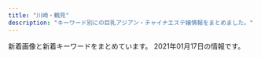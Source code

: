 ```yaml
---
title: "川崎・鶴見"
description: "キーワード別にの巨乳アジアン・チャイナエステ嬢情報をまとめました。"
---
```


新着画像と新着キーワードをまとめています。
2021年01月17日の情報です。

<DmmAffiliateIns />
<KeywordTable
  shops={
    [
    {
        "keywords": {
            "C": 14
        },
        "url": "http://barbie.este88.com/",
        "station": "JR\u9db4\u898b\u99c5\u6771\u53e3",
        "name": "Barbie\u30fb\u30d0\u30fc\u30d3\u30fc",
        "img_links": [
            "http://barbie.este88.com/images/m-tel.png",
            "http://barbie.este88.com/gals/yui1.jpg",
            "http://barbie.este88.com/images/m-foot.png",
            "http://barbie.este88.com/gals/hana1.jpg",
            "http://barbie.este88.com/gals/aya1.jpg",
            "http://barbie.este88.com/images/staff-pc.png",
            "http://barbie.este88.com/images/sp-line.png",
            "http://barbie.este88.com/images/sp-staff-list.png",
            "http://barbie.este88.com/gals/momoka1.jpg",
            "http://barbie.este88.com/gals/nanami1.jpg",
            "http://barbie.este88.com/gals/ai1.jpg",
            "http://barbie.este88.com/gals/momo1.jpg"
        ]
    },
    {
        "station": "JR\u9db4\u898b\u99c5\u6771\u53e3",
        "name": "\u4eba\u9b5a\u306e\u604b",
        "url": "http://genkimori.ests.jp/",
        "img_links": [
            "http://genkimori.ests.jp/images/mobile.png",
            "http://genkimori.ests.jp/images/r02.jpg",
            "http://genkimori.ests.jp/photos/sites/53/2020/10/2020101305274630.jpg",
            "http://genkimori.ests.jp/images/r03.jpg",
            "http://genkimori.ests.jp/photos/sites/53/2020/08/2020081404295888.jpg",
            "http://genkimori.ests.jp/images/r04.jpg",
            "http://genkimori.ests.jp/photos/sites/53/2020/08/2020080407354625.jpg",
            "http://genkimori.ests.jp/photos/sites/53/2019/12/2019120607382674.jpg",
            "http://genkimori.ests.jp/photos/sites/53/2020/11/2020110203413991.jpg",
            "http://genkimori.ests.jp/images/tit-gat.png",
            "http://genkimori.ests.jp/photos/sites/53/2020/07/2020072602181030.jpg",
            "http://genkimori.ests.jp/photos/sites/53/2020/11/2020110203413312.jpg",
            "http://genkimori.ests.jp/photos/sites/53/2020/09/2020092806215050.jpg",
            "http://genkimori.ests.jp/images/tite-staff.png",
            "http://genkimori.ests.jp/images/top.png",
            "http://genkimori.ests.jp/images/tit-infor.png",
            "http://genkimori.ests.jp/images/tit-new.png",
            "http://genkimori.ests.jp/link/e0016.jpg",
            "http://genkimori.ests.jp/photos/sites/53/2019/10/2019102105454876.jpg",
            "http://genkimori.ests.jp/photos/sites/53/2019/07/2019070103055338.jpg",
            "http://genkimori.ests.jp/photos/sites/53/2020/11/2020110803050660.jpg",
            "http://genkimori.ests.jp/photos/sites/53/2020/08/202008290414582.jpg",
            "http://genkimori.ests.jp/link/8831.jpg",
            "http://genkimori.ests.jp/link/88x31b.jpg",
            "http://genkimori.ests.jp/photos/sites/53/2019/11/2019111506411882.jpg",
            "http://genkimori.ests.jp/photos/sites/53/2019/09/2019091905013899.jpg",
            "http://genkimori.ests.jp/photos/sites/53/2020/10/2020101305274788.jpg",
            "http://genkimori.ests.jp/photos/sites/53/2020/02/2020020409105330.jpg",
            "http://genkimori.ests.jp/photos/sites/53/2020/07/2020072602180924.jpg",
            "http://genkimori.ests.jp/images/tit-pick.png",
            "http://genkimori.ests.jp/photos/sites/53/2020/08/2020082904145169.jpg",
            "http://genkimori.ests.jp/photos/sites/53/2020/10/2020101406394269.jpg",
            "http://genkimori.ests.jp/photos/sites/53/2020/08/2020080103084914.jpg",
            "http://genkimori.ests.jp/link/esthelove88-31.jpg",
            "http://genkimori.ests.jp/photos/sites/53/2020/09/2020091104500682.jpg",
            "http://genkimori.ests.jp/link/massage-de_88_31.jpg",
            "http://genkimori.ests.jp/link/walker88.jpg",
            "http://genkimori.ests.jp/images/r01.jpg",
            "http://genkimori.ests.jp/photos/sites/53/2020/08/2020080607415210.jpg",
            "http://menlog.net/link/menlog8831.jpg",
            "http://genkimori.ests.jp/images/infor.png",
            "http://genkimori.ests.jp/photos/sites/53/2019/10/2019103109203158.jpg",
            "http://genkimori.ests.jp/photos/sites/53/2020/10/2020100606390249.jpg",
            "http://genkimori.ests.jp/photos/sites/53/2020/08/2020080202511846.jpg"
        ],
        "keywords": {
            "83": 63,
            "82": 21,
            "D": 273,
            "85": 147,
            "86": 105,
            "87": 84,
            "E": 21,
            "C": 154
        }
    },
    {
        "keywords": {
            "\u4e73": 2
        },
        "img_links": [
            "http://www.crownman.tank.jp/public/20200901-211921-794.jpeg",
            "http://www.crownman.tank.jp/images/br1.png",
            "http://www.crownman.tank.jp/images/br.png",
            "http://www.crownman.tank.jp/public/20200829-204316-579.jpeg",
            "http://www.crownman.tank.jp/public/20190410-032921-983.jpeg",
            "http://www.crownman.tank.jp/public/20200715-191512-192.jpeg",
            "http://www.crownman.tank.jp/images/h02.jpg",
            "http://www.crownman.tank.jp/public/20191017-031453-306.jpeg",
            "http://www.crownman.tank.jp/public/20201211-095701-493.jpeg",
            "http://www.crownman.tank.jp/public/20190512-114325-285.jpeg",
            "http://www.crownman.tank.jp/public/20190404-200155-177.jpeg",
            "http://www.crownman.tank.jp/images/xw.png",
            "http://www.crownman.tank.jp/public/20190920-175927-867.png",
            "http://www.crownman.tank.jp/public/20190321-014538-796.jpeg",
            "http://www.crownman.tank.jp/public/20200922-152824-158.jpeg",
            "http://www.crownman.tank.jp/images/lj.png",
            "http://www.crownman.tank.jp/public/20200829-001214-615.jpeg",
            "http://www.crownman.tank.jp/public/20181102-021343-999.jpeg",
            "http://www.crownman.tank.jp/images/h01.jpg",
            "http://www.crownman.tank.jp/images/zj.png",
            "http://www.crownman.tank.jp/public/20201211-095449-581.jpeg",
            "http://www.crownman.tank.jp/public/20191224-193306-968.jpeg",
            "http://www.crownman.tank.jp/public/20201225-105416-366.jpeg",
            "http://www.crownman.tank.jp/public/20200608-145235-893.jpeg",
            "http://www.crownman.tank.jp/public/20191227-014512-475.jpeg",
            "http://www.crownman.tank.jp/images/fj.png",
            "http://www.crownman.tank.jp/public/20200910-085241-389.jpeg",
            "http://www.crownman.tank.jp/public/20200304-222724-586.jpeg",
            "http://www.crownman.tank.jp/images/jt.png",
            "http://www.crownman.tank.jp/images/scrollToTop.png",
            "http://www.crownman.tank.jp/public/20190928-232507-304.jpeg",
            "http://www.crownman.tank.jp/public/20201010-151120-691.jpeg",
            "http://www.crownman.tank.jp/public/20190103-235102-103.jpeg",
            "http://www.crownman.tank.jp/public/20181102-021404-733.jpeg",
            "http://www.crownman.tank.jp/images/h3.jpg",
            "http://www.crownman.tank.jp/public/20181102-021419-221.jpeg",
            "http://www.crownman.tank.jp/ueditor/php/upload/image/20181102/1541123069868367.jpg",
            "http://www.crownman.tank.jp/public/20190516-130732-500.jpeg",
            "http://www.crownman.tank.jp/images/h5.jpg",
            "http://www.crownman.tank.jp/public/20181102-021325-742.jpeg",
            "http://www.crownman.tank.jp/public/20191102-172721-416.jpeg",
            "http://www.crownman.tank.jp/images/guest.png",
            "http://www.crownman.tank.jp/public/20190614-225752-699.jpeg",
            "http://www.crownman.tank.jp/images/h4.jpg",
            "http://www.crownman.tank.jp/public/20181103-143855-981.jpeg",
            "http://www.crownman.tank.jp/ueditor/php/upload/image/20200828/1598625782230952.jpeg",
            "http://www.crownman.tank.jp/public/20201016-024617-911.jpeg",
            "http://www.crownman.tank.jp/images/contact.png",
            "http://www.crownman.tank.jp/public/20200928-014318-832.jpeg",
            "http://www.crownman.tank.jp/public/20181126-115300-843.jpeg",
            "http://www.crownman.tank.jp/public/20190812-214900-811.jpeg",
            "http://www.crownman.tank.jp/public/20181101-091932-723.jpeg",
            "http://www.crownman.tank.jp/public/20200204-100659-677.jpeg",
            "http://www.crownman.tank.jp/public/20190928-012818-601.png",
            "http://www.crownman.tank.jp/public/20191030-124226-262.jpeg",
            "http://www.crownman.tank.jp/public/20201028-145428-593.jpeg",
            "http://www.crownman.tank.jp/public/20200130-023314-296.png",
            "http://www.crownman.tank.jp/public/20201114-223303-188.jpeg",
            "http://www.crownman.tank.jp/public/20201001-103840-781.jpeg",
            "http://www.crownman.tank.jp/public/20190809-023452-629.jpeg",
            "http://www.crownman.tank.jp/public/20201015-184159-562.jpeg",
            "http://www.crownman.tank.jp/images/lyb.png",
            "http://www.crownman.tank.jp/public/20201024-121027-887.jpeg"
        ],
        "station": "JR\u9db4\u898b\u99c5",
        "name": "\u30af\u30e9\u30a6\u30f3\u30fbCrown",
        "url": "http://www.crownman.tank.jp/"
    },
    {
        "img_links": [
            "http://good.abnavi.info/images/staff0.jpg",
            "http://good.abnavi.info/images/top2.jpg",
            "http://good.abnavi.info/photos/sites/25/2020/08/2020081403120864.jpg",
            "http://good.abnavi.info/photos/sites/25/2020/10/2020100606155663.jpg",
            "http://good.abnavi.info/photos/sites/25/2020/03/2020031006353919.jpg",
            "http://good.abnavi.info/photos/sites/25/2020/05/2020052804013963.jpg",
            "http://good.abnavi.info/photos/sites/25/2020/03/2020031701491235.jpg",
            "http://good.abnavi.info/images/top1.jpg",
            "http://good.abnavi.info/images/pagetop.jpg",
            "http://good.abnavi.info/images/acc.jpg",
            "http://good.abnavi.info/images/top-sp1.jpg",
            "http://good.abnavi.info/photos/sites/25/2020/06/2020062506163384.jpg",
            "http://good.abnavi.info/images/top-sp2.jpg",
            "http://good.abnavi.info/photos/sites/25/2020/12/202012120133023.jpg"
        ],
        "station": "JR\u9db4\u898b\u99c5\u6771\u53e3",
        "keywords": {
            "85": 32,
            "C": 16,
            "D": 40,
            "86": 16,
            "88": 8,
            "84": 8,
            "E": 8
        },
        "name": "GooD",
        "url": "http://good.abnavi.info/"
    },
    {
        "station": "JR\u77e2\u5411\u99c5\u897f\u53e3",
        "img_links": [
            "http://kafu.ests.co/images/face_bj3.jpg",
            "http://kafu.ests.co/images/s_link.jpg",
            "http://kafu.ests.co/images/room2.jpg",
            "http://kafu.ests.co/photos/sites/7/2017/02/1.jpg",
            "http://kafu.ests.co/images/mobile.jpg",
            "http://kafu.ests.co/images/nbj3.jpg",
            "http://kafu.ests.co/images/s_face.jpg",
            "http://kafu.ests.co/photos/sites/7/2017/10/2017100904034443.png",
            "http://kafu.ests.co/images/n1.jpg",
            "http://kafu.ests.co/images/s_staff.jpg",
            "http://kafu.ests.co/images/top.png",
            "http://kafu.ests.co/images/s_mobile.jpg",
            "http://kafu.ests.co/images/nbj1.jpg",
            "http://kafu.ests.co/images/line.jpg",
            "http://kafu.ests.co/images/face_bj.jpg",
            "http://kafu.ests.co/photos/sites/7/2017/02/2.jpg",
            "http://kafu.ests.co/photos/sites/7/2017/10/2017100904034561.png",
            "http://kafu.ests.co/photos/sites/7/2017/10/2017101205420065.jpg",
            "http://kafu.ests.co/images/room4.jpg",
            "http://kafu.ests.co/images/room1.jpg",
            "http://kafu.ests.co/images/s_pick.jpg",
            "http://kafu.ests.co/images/s_news.jpg",
            "http://kafu.ests.co/images/n3.jpg",
            "http://kafu.ests.co/images/room3.jpg",
            "http://kafu.ests.co/photos/sites/7/2017/10/2017101205420191.jpg",
            "http://kafu.ests.co/images/s_staff1.jpg"
        ],
        "url": "http://kafu.ests.co/",
        "name": "\u5bf5\u6df1\u82b1\u98a8",
        "keywords": {
            "C": 21,
            "83": 3,
            "82": 3
        }
    },
    {
        "station": "JR\u9db4\u898b\u99c5\u897f\u53e3",
        "name": "\u30c1\u30a7\u30ea\u30fc",
        "keywords": {},
        "img_links": [
            "http://cherry.est-gogo.com/gals/hana1.jpg",
            "http://cherry.est-gogo.com/img/kana1.jpg",
            "http://cherry.est-gogo.com/images/kp4.jpg",
            "http://cherry.est-gogo.com/gals/kana1.jpg",
            "http://cherry.est-gogo.com/images/toystory.jpg",
            "http://cherry.est-gogo.com/images/pv02.jpg",
            "http://cherry.est-gogo.com/img/kaori1.jpg",
            "http://cherry.est-gogo.com/gals/ai1.jpg",
            "http://cherry.est-gogo.com/img/rie1.jpg",
            "http://cherry.est-gogo.com/gals/saya1.jpg",
            "http://cherry.est-gogo.com/img/mimi1.jpg",
            "http://cherry.est-gogo.com/img/riri1.jpg",
            "http://cherry.est-gogo.com/gals/hitomi1.jpg",
            "http://cherry.est-gogo.com/img/risa1.jpg",
            "http://cherry.est-gogo.com/img/hana1.jpg",
            "http://cherry.est-gogo.com/gals/risa1.jpg",
            "http://cherry.est-gogo.com/images/kp3.jpg",
            "http://cherry.est-gogo.com/images/pv01.jpg",
            "http://cherry.est-gogo.com/gals/nana1.jpg",
            "http://cherry.est-gogo.com/gals/riri1.jpg",
            "http://cherry.est-gogo.com/images/qr.jpg",
            "http://cherry.est-gogo.com/gals/rie1.jpg",
            "http://cherry.est-gogo.com/gals/mimi1.jpg",
            "http://cherry.est-gogo.com/gals/kaori1.jpg",
            "http://cherry.est-gogo.com/images/kp2.jpg",
            "http://cherry.est-gogo.com/gals/mayumi1.jpg",
            "http://cherry.est-gogo.com/images/pv03.jpg",
            "http://cherry.est-gogo.com/images/kp1.jpg",
            "http://cherry.est-gogo.com/images/info.png",
            "http://cherry.est-gogo.com/img/saya1.jpg"
        ],
        "url": "http://cherry.est-gogo.com/"
    },
    {
        "img_links": [
            "http://deli-esthe.jpn.mn/images/tit_new.png",
            "http://deli-esthe.jpn.mn/images/tit_staff02.png",
            "http://deli-esthe.jpn.mn/photos/sites/66/2020/10/2020100411161767.jpg",
            "http://deli-esthe.jpn.mn/images/tit_therapist.png",
            "http://deli-esthe.jpn.mn/photos/sites/66/2020/10/2020101912375463.jpg",
            "http://deli-esthe.jpn.mn/images/room1.jpg",
            "http://deli-esthe.jpn.mn/photos/sites/66/2020/10/2020100319300327.jpg",
            "http://deli-esthe.jpn.mn/images/room4.jpg",
            "http://deli-esthe.jpn.mn/images/sp_top.jpg",
            "http://deli-esthe.jpn.mn/images/sp_tit_therapist.png",
            "http://deli-esthe.jpn.mn/photos/sites/66/2020/10/2020100318511352.jpg",
            "http://deli-esthe.jpn.mn/photos/sites/66/2020/06/2020062113130967.jpg",
            "http://deli-esthe.jpn.mn/images/card.jpg",
            "http://deli-esthe.jpn.mn/images/sp_tit_staff01.png",
            "http://deli-esthe.jpn.mn/photos/sites/66/2020/06/2020062611321468.jpg",
            "http://deli-esthe.jpn.mn/photos/sites/66/2019/12/2019120317385167.jpg",
            "http://deli-esthe.jpn.mn/images/sp_tit_new.png",
            "http://deli-esthe.jpn.mn/photos/sites/66/2019/12/2019120511182484.jpg",
            "http://deli-esthe.jpn.mn/photos/sites/66/2020/10/2020100319265441.jpg",
            "http://deli-esthe.jpn.mn/photos/sites/66/2020/10/2020100319272810.jpg",
            "http://deli-esthe.jpn.mn/images/img_tel.png",
            "http://deli-esthe.jpn.mn/images/sp_tit_staff02.png",
            "http://deli-esthe.jpn.mn/images/room3.jpg",
            "http://deli-esthe.jpn.mn/photos/sites/66/2020/10/2020100318512022.jpg",
            "http://deli-esthe.jpn.mn/photos/sites/66/2020/10/2020100319264630.jpg",
            "http://deli-esthe.jpn.mn/images/room2.jpg",
            "http://deli-esthe.jpn.mn/photos/sites/66/2020/10/2020100411161121.jpg",
            "http://deli-esthe.jpn.mn/images/top.jpg",
            "http://deli-esthe.jpn.mn/images/maining.jpg",
            "http://deli-esthe.jpn.mn/photos/sites/66/2020/10/202010031927555.jpg",
            "http://deli-esthe.jpn.mn/photos/sites/66/2019/12/2019120317372670.jpg",
            "http://deli-esthe.jpn.mn/images/tit_staff01.png"
        ],
        "url": "http://deli-esthe.jpn.mn/",
        "station": "JR\u5ddd\u5d0e\u99c5\u6771\u53e3",
        "keywords": {
            "85": 10,
            "82": 4,
            "E": 6,
            "D": 52,
            "86": 22,
            "87": 22
        },
        "name": "\u307c\u304f\u306e\u30c7\u30ea\u30a8\u30b9\u30c6"
    },
    {
        "station": "\u4eac\u6025\u9db4\u898b\u99c5\u6771\u53e3",
        "keywords": {
            "86": 76,
            "83": 19,
            "D": 188,
            "85": 57,
            "87": 133,
            "E": 19,
            "88": 17,
            "82": 19,
            "C": 76
        },
        "name": "\u30d0\u30d6\u308a\u3093\u5a18",
        "img_links": [
            "http://baburin.iest.info/photos/sites/2/2020/02/2020020617495273.jpg",
            "http://baburin.iest.info/photos/sites/2/2018/06/2018062508384319.jpg",
            "http://baburin.iest.info/photos/sites/2/2020/10/2020100615314175.jpg",
            "http://baburin.iest.info/images/s_staff.jpg",
            "http://baburin.iest.info/photos/sites/2/2019/12/2019121012290043.jpg",
            "http://baburin.iest.info/photos/sites/2/2018/03/1.jpg",
            "http://baburin.iest.info/photos/sites/2/2018/11/2018112214225177.jpg",
            "http://baburin.iest.info/photos/sites/2/2018/09/2018091006542340.jpg",
            "http://baburin.iest.info/images/s_face.jpg",
            "http://baburin.iest.info/photos/sites/2/2020/02/2020021216314936.jpg",
            "http://baburin.iest.info/images/top.png",
            "http://baburin.iest.info/photos/sites/2/2018/07/2018072409124390.jpg",
            "http://baburin.iest.info/photos/sites/2/2019/06/2019062312555740.jpg",
            "http://baburin.iest.info/images/s_news.jpg",
            "http://baburin.iest.info/photos/sites/2/2019/12/2019121012271150.jpg",
            "http://baburin.iest.info/images/staff0.jpg",
            "http://baburin.iest.info/photos/sites/2/2018/06/2018063004421199.jpg",
            "http://baburin.iest.info/images/acc.jpg",
            "http://baburin.iest.info/images/s_pick.jpg",
            "http://baburin.iest.info/photos/sites/2/2019/12/2019121012234134.jpg",
            "http://baburin.iest.info/photos/sites/2/2018/12/2018120114132410.jpg",
            "http://baburin.iest.info/images/mibile.jpg",
            "http://baburin.iest.info/photos/sites/2/2018/10/2018103017042054.jpg",
            "http://baburin.iest.info/images/acc1.jpg",
            "http://baburin.iest.info/photos/sites/2/2019/12/2019121112381870.jpg",
            "http://baburin.iest.info/images/s_info.jpg"
        ],
        "url": "http://baburin.iest.info/"
    },
    {
        "img_links": [
            "http://tsurumi-est.xyz/images/flash.jpg",
            "http://tsurumi-est.xyz/images/g2.jpg",
            "http://tsurumi-est.xyz/images/int1.jpg",
            "http://tsurumi-est.xyz/images/int2.jpg",
            "http://tsurumi-est.xyz/images/g3.jpg",
            "http://tsurumi-est.xyz/images/g1.jpg",
            "http://tsurumi-est.xyz/g1.jpg",
            "http://tsurumi-est.xyz/g0.jpg",
            "http://tsurumi-est.xyz/images/s_staff1.png",
            "http://tsurumi-est.xyz/images/g0.jpg",
            "http://tsurumi-est.xyz/images/flash2.jpg",
            "http://tsurumi-est.xyz/images/g5.jpg",
            "http://cdn.dino-es.com/images/logo/88x31NewDinoEs.png",
            "http://momipara.jp/img/link/momi88.jpg",
            "http://tsurumi-est.xyz/images/top.jpg",
            "http://tsurumi-est.xyz/g3.jpg",
            "http://tsurumi-est.xyz/images/s_staff.png",
            "http://tsurumi-est.xyz/images/mens-esthe1.png",
            "http://tsurumi-est.xyz/g2.jpg",
            "http://tsurumi-est.xyz/images/mobile.png"
        ],
        "station": "\u4eac\u6025\u9db4\u898b\u99c5\u6771\u53e3",
        "url": "http://tsurumi-est.xyz/",
        "name": "Smile",
        "keywords": {
            "D": 4,
            "E": 2,
            "C": 16
        }
    },
    {
        "name": "GOD\u30e1\u30f3\u30ba\u30a8\u30b9\u30c6",
        "keywords": {
            "94": 2,
            "83": 4,
            "C": 4,
            "84": 4,
            "G": 4
        },
        "img_links": [
            "http://god-esthe.com/static/picture/sub_back_sp.jpg",
            "http://god-esthe.com/girl/5.jpg",
            "http://god-esthe.com/girl/4.jpg",
            "http://god-esthe.com/girl/3.jpg",
            "http://god-esthe.com/static/picture/top_back_sp1.jpg",
            "http://god-esthe.com/girl/2.jpg",
            "http://god-esthe.com/static/picture/page-top_off.png",
            "http://god-esthe.com/girl/1.jpg",
            "http://god-esthe.com/static/picture/sub_back_pc.jpg",
            "http://god-esthe.com/static/picture/top_back_pc1.jpg"
        ],
        "url": "http://god-esthe.com/",
        "station": "JR\u9db4\u898b\u99c5\u6771\u53e3"
    },
    {
        "img_links": [
            "http://www.play-land.work/sp/images/sys2.png",
            "http://www.play-land.work/sp/img/yukari1.jpg",
            "http://www.play-land.work/images/b2.jpg",
            "http://www.play-land.work/images/newface.jpg",
            "http://www.play-land.work/images/tgirl.jpg",
            "http://www.play-land.work/sp/images/b1.jpg",
            "http://www.play-land.work/sp/images/int2.jpg",
            "http://www.play-land.work/sp/images/1.jpg",
            "http://www.play-land.work/images/sys2.jpg",
            "http://www.play-land.work/sp/images/head.jpg",
            "http://www.play-land.work/images/3.jpg",
            "http://www.play-land.work/sp/images/sys3.png",
            "http://www.play-land.work/sp/images/staff_t.png",
            "http://www.play-land.work/img/hinano1.jpg",
            "http://www.play-land.work/sp/images/int3.jpg",
            "http://www.play-land.work/sp/images/tel.png",
            "http://www.play-land.work/sp/staff/hosino.jpg",
            "http://www.play-land.work/sp/images/int4.jpg",
            "http://www.play-land.work/images/sys1.jpg",
            "http://www.play-land.work/images/line.jpg",
            "http://www.play-land.work/sp/images/rec1.jpg",
            "http://www.play-land.work/sp/images/footer.jpg",
            "http://www.play-land.work/images/b1.jpg",
            "http://www.play-land.work/sp/img/hinano1.jpg",
            "http://www.play-land.work/sp/images/newface.png",
            "http://www.play-land.work/img/hosino1.jpg",
            "http://www.play-land.work/images/ac1.jpg",
            "http://www.play-land.work/sp/staff/yukari.jpg",
            "http://www.play-land.work/sp/images/twitter.png",
            "http://www.play-land.work/images/rec2.jpg",
            "http://www.play-land.work/images/twitter_t.jpg",
            "http://www.play-land.work/images/interior_t.jpg",
            "http://www.play-land.work/sp/img/hosino1.jpg",
            "http://www.play-land.work/staff/hinano.jpg",
            "http://www.play-land.work/sp/images/b3.jpg",
            "http://www.play-land.work/sp/staff/hinano.jpg",
            "http://www.play-land.work/img/saki1.jpg",
            "http://www.play-land.work/images/head.jpg",
            "http://www.play-land.work/images/b3.jpg",
            "http://www.play-land.work/staff/hosino.jpg",
            "http://www.play-land.work/img/yukari1.jpg",
            "http://www.play-land.work/images/sys3.jpg",
            "http://www.play-land.work/images/staff_t.jpg",
            "http://www.play-land.work/sp/images/topgirl.png",
            "http://www.play-land.work/sp/images/4.jpg",
            "http://www.play-land.work/sp/images/sys1.png",
            "http://www.play-land.work/sp/images/line.jpg",
            "http://www.play-land.work/sp/images/ac1.jpg",
            "http://www.play-land.work/sp/img/saki1.jpg",
            "http://www.play-land.work/images/b4.jpg",
            "http://www.play-land.work/images/1.jpg",
            "http://www.play-land.work/sp/images/b2.jpg",
            "http://www.play-land.work/images/int1.jpg",
            "http://www.play-land.work/sp/staff/saki.jpg",
            "http://www.play-land.work/sp/images/2.jpg",
            "http://www.play-land.work/sp/images/rec2.png",
            "http://www.play-land.work/images/2.jpg",
            "http://www.play-land.work/staff/yukari.jpg",
            "http://www.play-land.work/images/4.jpg",
            "http://www.play-land.work/sp/images/3.jpg",
            "http://www.play-land.work/staff/saki.jpg",
            "http://www.play-land.work/images/rec1.jpg",
            "http://www.play-land.work/sp/images/int1.png",
            "http://www.play-land.work/sp/images/interior_t.png",
            "http://www.play-land.work/images/sm.jpg",
            "http://www.play-land.work/images/int2.jpg"
        ],
        "name": "HaNa",
        "keywords": {},
        "station": "\u4eac\u6025\u9db4\u898b\u99c5\u6771\u53e3",
        "url": "http://www.play-land.work"
    },
    {
        "name": "Yulala",
        "img_links": [
            "http://esthe-heal.com/staff/kaori/01.jpg",
            "http://esthe-heal.com/staff/yuyu/01.jpg",
            "http://esthe-heal.com/staff/kana/01.jpg",
            "http://esthe-heal.com/staff/yuki/01mb.jpg",
            "http://esthe-heal.com/pic/head.jpg",
            "http://esthe-heal.com/img/att.jpg",
            "http://esthe-heal.com/staff/momo/01.jpg",
            "http://esthe-heal.com/img/ttl_pickup.png",
            "http://esthe-heal.com/staff/sizuka/01mb.jpg",
            "http://esthe-heal.com/staff/aya/01mb.jpg",
            "http://esthe-heal.com/staff/haruna/01mb.jpg",
            "http://esthe-heal.com/staff/sayuri/01mb.jpg",
            "http://esthe-heal.com/staff/mimi/01.jpg",
            "http://esthe-heal.com/staff/sakura/01mb.jpg",
            "http://esthe-heal.com/staff/miho/01mb.jpg",
            "http://esthe-heal.com/staff/kaori/01mb.jpg",
            "http://esthe-heal.com/staff/sizuka/01.jpg",
            "http://esthe-heal.com/staff/sakura/01.jpg",
            "http://esthe-heal.com/staff/yuki/01.jpg",
            "http://esthe-heal.com/img/link/koko_234x60.png",
            "http://esthe-heal.com/staff/aya/01.jpg",
            "http://esthe-heal.com/staff/rui/01mb.jpg",
            "http://esthe-heal.com/staff/haruna/01.jpg",
            "http://esthe-heal.com/staff/kana/01mb.jpg",
            "http://esthe-heal.com/staff/yuyu/01mb.jpg",
            "http://esthe-heal.com/img/ttl_staff.png",
            "http://esthe-heal.com/img/ttl_recbnr.png",
            "http://esthe-heal.com/staff/rui/01.jpg",
            "http://esthe-heal.com/staff/rubi/01.jpg",
            "http://esthe-heal.com/i/files/homeimg.jpg",
            "http://esthe-heal.com/img/ttl_wnew.png",
            "http://esthe-heal.com/staff/rubi/01mb.jpg",
            "http://esthe-heal.com/img/ttl_mobile.png",
            "http://esthe-heal.com/staff/sayuri/01.jpg",
            "http://esthe-heal.com/staff/miho/01.jpg",
            "http://esthe-heal.com/staff/mimi/01mb.jpg",
            "http://esthe-heal.com/staff/momo/01mb.jpg"
        ],
        "url": "http://esthe-heal.com/",
        "keywords": {
            "C": 23
        },
        "station": "JR\u9db4\u898b\u99c5\u6771\u53e3"
    },
    {
        "name": "\u6708\u4e0b\u7f8e\u4eba",
        "station": "JR\u9db4\u898b\u99c5\u6771\u53e3",
        "url": "https://moon-beauty.jp/",
        "img_links": [
            "https://moon-beauty.jp/images/staff/ran23_01.png",
            "https://moon-beauty.jp/wp/wp-content/uploads/2017/11/4.png",
            "https://moon-beauty.jp/wp/wp-content/uploads/2017/12/11e78c1189d1307c1c0528ca01cf193e.jpg",
            "https://moon-beauty.jp/images/staff/emi24_1.png",
            "https://moon-beauty.jp/images/staff/eri21_01.png",
            "https://moon-beauty.jp/wp/wp-content/uploads/2017/11/3.png",
            "https://moon-beauty.jp/wp/wp-content/uploads/2020/02/2002sp_campaign-700x327.png",
            "https://moon-beauty.jp/images/costume/sailorgirl01.png",
            "https://moon-beauty.jp/images/costume/cheergirl02.png",
            "https://moon-beauty.jp/images/costume/cabinattendant02.png",
            "https://moon-beauty.jp/wp/wp-content/uploads/2017/11/484697b90c0612750e1d8c7c971a16f8.jpg",
            "https://moon-beauty.jp/wp/wp-content/uploads/2017/12/3addf91ad6b786b4c3fd2e4322dc1181-700x1246.jpg",
            "https://moon-beauty.jp/wp/wp-content/uploads/2019/07/1907campaign01-700x327.png",
            "https://moon-beauty.jp/wp/wp-content/uploads/2018/09/mb_road02.png",
            "https://moon-beauty.jp/wp/wp-content/uploads/2018/11/1811campaign.png",
            "https://moon-beauty.jp/images/campaign2017.jpg",
            "https://moon-beauty.jp/wp/wp-content/uploads/2017/11/mb_front.png",
            "https://moon-beauty.jp/images/staff/hikari23_02.png",
            "https://moon-beauty.jp/wp/wp-content/uploads/2017/11/mb_shower.png",
            "https://moon-beauty.jp/wp/wp-content/uploads/2019/07/1907campaign02-700x327.png",
            "https://moon-beauty.jp/wp/wp-content/uploads/2017/12/dde33c6f84f42b29abc164fed911749d-700x1246.jpg",
            "https://moon-beauty.jp/wp/wp-content/uploads/2020/09/nana_info.png",
            "https://moon-beauty.jp/wp/wp-content/uploads/2017/11/5.png",
            "https://moon-beauty.jp/wp/wp-content/uploads/2019/12/xmas2019.jpg",
            "https://moon-beauty.jp/wp/wp-content/uploads/2017/11/6a08b9c7e55a068553569af35285dd93-700x1244.jpg",
            "https://moon-beauty.jp/wp/wp-content/uploads/2020/09/costume.png",
            "https://moon-beauty.jp/wp/wp-content/uploads/2017/11/campaign1711-700x327.jpg",
            "https://moon-beauty.jp/wp/wp-content/uploads/2019/07/1907campaign01.png",
            "https://moon-beauty.jp/images/staff/nana25_02.png",
            "https://moon-beauty.jp/wp/wp-content/uploads/2017/12/dde33c6f84f42b29abc164fed911749d.jpg",
            "https://moon-beauty.jp/wp/wp-content/uploads/2018/09/mb_front4.png",
            "https://moon-beauty.jp/wp/wp-content/uploads/2017/11/top01-1-700x459.png",
            "https://moon-beauty.jp/wp/wp-content/uploads/2019/09/1910campaign01-700x327.png",
            "https://moon-beauty.jp/wp/wp-content/uploads/2019/07/1907campaign02.png",
            "https://moon-beauty.jp/wp/wp-content/uploads/2017/12/3addf91ad6b786b4c3fd2e4322dc1181.jpg",
            "https://moon-beauty.jp/images/costume/nursegirl01.png",
            "https://moon-beauty.jp/wp/wp-content/uploads/2017/11/1.png",
            "https://moon-beauty.jp/wp/wp-content/uploads/2017/11/mb_interior01.png",
            "https://moon-beauty.jp/wp/wp-content/uploads/2017/12/1d7d7d3df21218cb91cce28ca987dca8.jpg",
            "https://moon-beauty.jp/images/staff/nana25_01.png",
            "https://moon-beauty.jp/wp/wp-content/uploads/2017/12/3985d5f04f99b7c5a1b4662bcc831575.jpg",
            "https://moon-beauty.jp/images/staff/mirai23.png",
            "https://moon-beauty.jp/wp/wp-content/uploads/2017/11/top01-1.png",
            "https://moon-beauty.jp/wp/wp-content/uploads/2017/12/1d7d7d3df21218cb91cce28ca987dca8-700x1246.jpg",
            "https://moon-beauty.jp/images/staff/momoka22_01.png",
            "https://moon-beauty.jp/wp/wp-content/uploads/2017/11/play.png",
            "https://moon-beauty.jp/wp/wp-content/uploads/2019/12/xmas2019_2.jpg",
            "https://moon-beauty.jp/wp/wp-content/uploads/2020/01/2002campaign-700x327.png",
            "https://moon-beauty.jp/images/staff/rika22_01.png",
            "https://moon-beauty.jp/wp/wp-content/uploads/2017/11/9ac2dcf4d411d36df940a44359d1e597.jpg",
            "https://moon-beauty.jp/images/staff/izumi23_01.png",
            "https://moon-beauty.jp/wp/wp-content/uploads/2017/11/top03.png",
            "https://moon-beauty.jp/images/costume/sailorgirl02.png",
            "https://moon-beauty.jp/wp/wp-content/uploads/2019/12/xmas2019_2-700x327.jpg",
            "https://moon-beauty.jp/wp/wp-content/uploads/2017/11/6.png",
            "https://moon-beauty.jp/wp/wp-content/uploads/2021/01/202102campaign.png",
            "https://moon-beauty.jp/wp/wp-content/uploads/2020/09/rika_info.png",
            "https://moon-beauty.jp/images/staff/staff.png",
            "https://moon-beauty.jp/images/staff/hikari23_01.png",
            "https://moon-beauty.jp/wp/wp-content/uploads/2017/11/mb_front2.png",
            "https://moon-beauty.jp/images/staff/rika22_02.png",
            "https://moon-beauty.jp/images/costume/cheergirl01.png",
            "https://moon-beauty.jp/wp/wp-content/uploads/2020/09/mirai_info.png",
            "https://moon-beauty.jp/wp/wp-content/uploads/2017/11/27e7586ba3689c74b6428ec7dbfe02a6.jpg",
            "https://moon-beauty.jp/images/costume/nursegirl002.png",
            "https://moon-beauty.jp/images/costume/cabinattendant01.png",
            "https://moon-beauty.jp/wp/wp-content/uploads/2017/11/6a08b9c7e55a068553569af35285dd93.jpg",
            "https://moon-beauty.jp/wp/wp-content/uploads/2017/12/7e6728877b7be3eba7dacfced12e3481.jpg",
            "https://moon-beauty.jp/wp/wp-content/uploads/2017/11/27e7586ba3689c74b6428ec7dbfe02a6-700x1244.jpg",
            "https://moon-beauty.jp/wp/wp-content/uploads/2017/11/top02.png"
        ],
        "keywords": {
            "86": 12,
            "85": 12,
            "89": 6,
            "88": 12,
            "\u30bb\u30af\u30b7\u30fc": 2,
            "C": 24,
            "D": 30,
            "87": 12
        }
    },
    {
        "station": "JR\u9db4\u898b\u99c5\u6771\u53e3",
        "img_links": [
            "https://hitomebore.tokyo/img/images/nav_03.png",
            "https://hitomebore.tokyo/img/r4.jpg",
            "https://hitomebore.tokyo/img/images/nav_01.png",
            "https://hitomebore.tokyo/img/r2.jpg",
            "https://hitomebore.tokyo/img/images/nav_05.png",
            "https://hitomebore.tokyo/img/images/nav_06.png",
            "https://hitomebore.tokyo/img/r1.jpg",
            "https://hitomebore.tokyo/img/images/nav_02.png",
            "https://hitomebore.tokyo/img/r3.jpg",
            "https://hitomebore.tokyo/img/images/nav_04.png"
        ],
        "name": "\u4e00\u76ee\u60da\u308c",
        "keywords": {},
        "url": "https://hitomebore.tokyo/"
    },
    {
        "station": "JR\u77e2\u5411\u99c5",
        "url": "http://nymphe-est.xyz/",
        "keywords": {
            "D": 14,
            "E": 14
        },
        "img_links": [
            "http://nymphe-est.xyz/img/open.png",
            "http://nymphe-est.xyz/img/m2.png",
            "http://nymphe-est.xyz/img/cast6/img2-s.jpg",
            "http://nymphe-est.xyz/img/cast3/img1.jpg",
            "http://nymphe-est.xyz/img/slide2-2.jpg",
            "http://nymphe-est.xyz/img/m3.png",
            "http://nymphe-est.xyz/img/cast3/img1-s.jpg",
            "http://nymphe-est.xyz/img/cast6/img2.jpg",
            "http://nymphe-est.xyz/img/cast2/img1-s.jpg",
            "http://nymphe-est.xyz/img/cast3/img2.jpg",
            "http://nymphe-est.xyz/img/h1.png",
            "http://nymphe-est.xyz/img/cp-desc1.png",
            "http://nymphe-est.xyz/img/cast6/img1.jpg",
            "http://nymphe-est.xyz/img/slide2-3.jpg",
            "http://nymphe-est.xyz/img/cg02.jpg",
            "http://nymphe-est.xyz/img/cast5/img2-s.jpg",
            "http://nymphe-est.xyz/img/tit2.png",
            "http://nymphe-est.xyz/img/tit5.png",
            "http://nymphe-est.xyz/img/cg01.jpg",
            "http://nymphe-est.xyz/img/cast5/img1.jpg",
            "http://nymphe-est.xyz/img/cast5/img3.jpg",
            "http://nymphe-est.xyz/img/slide2-4.jpg",
            "http://nymphe-est.xyz/img/cast2/img3-s.jpg",
            "http://nymphe-est.xyz/img/cast5/img3-s.jpg",
            "http://nymphe-est.xyz/img/cast1/img1-s.jpg",
            "http://nymphe-est.xyz/img/tel2.png",
            "http://nymphe-est.xyz/img/cast4/img1-s.jpg",
            "http://nymphe-est.xyz/img/cast2/img3.jpg",
            "http://nymphe-est.xyz/img/tit6.png",
            "http://nymphe-est.xyz/img/m1.png",
            "http://nymphe-est.xyz/img/m6.png",
            "http://nymphe-est.xyz/img/cast1/img2-s.jpg",
            "http://nymphe-est.xyz/img/cast4/img1.jpg",
            "http://nymphe-est.xyz/img/cast5/img2.jpg",
            "http://nymphe-est.xyz/img/tit3.png",
            "http://nymphe-est.xyz/img/cp-ttl.png",
            "http://nymphe-est.xyz/img/cast1/img2.jpg",
            "http://nymphe-est.xyz/img/cast4/img2-s.jpg",
            "http://nymphe-est.xyz/img/tit1.png",
            "http://nymphe-est.xyz/img/cast3/img3-s.jpg",
            "http://nymphe-est.xyz/img/cast4/img2.jpg",
            "http://nymphe-est.xyz/img/cast1/img1.jpg",
            "http://nymphe-est.xyz/img/cast5/img1-s.jpg",
            "http://nymphe-est.xyz/img/cast2/img1.jpg",
            "http://nymphe-est.xyz/img/cast6/img3-s.jpg",
            "http://nymphe-est.xyz/img/cast2/img2.jpg",
            "http://nymphe-est.xyz/img/cg04.jpg",
            "http://nymphe-est.xyz/img/cg03.jpg",
            "http://nymphe-est.xyz/img/cp-desc1sp.png",
            "http://nymphe-est.xyz/img/cast2/img2-s.jpg",
            "http://nymphe-est.xyz/img/cast6/img1-s.jpg",
            "http://nymphe-est.xyz/img/tit4.png",
            "http://nymphe-est.xyz/img/cast6/img3.jpg",
            "http://nymphe-est.xyz/img/cast3/img2-s.jpg",
            "http://nymphe-est.xyz/img/cast3/img3.jpg",
            "http://nymphe-est.xyz/img/m4.png",
            "http://nymphe-est.xyz/img/slide2-1.jpg",
            "http://nymphe-est.xyz/img/m5.png",
            "http://nymphe-est.xyz/img/phone.png"
        ],
        "name": "For You"
    },
    {
        "img_links": [
            "http://iyashi-kaze.oks.bz/images/room5.jpg",
            "http://iyashi-kaze.oks.bz/images/top.jpg",
            "http://iyashi-kaze.oks.bz/photos/sites/65/2020/01/2020011010173060.jpg",
            "http://iyashi-kaze.oks.bz/images/room1.jpg",
            "http://iyashi-kaze.oks.bz/images/1.jpg",
            "http://iyashi-kaze.oks.bz/photos/sites/65/2020/01/2020011010172383.jpg",
            "http://iyashi-kaze.oks.bz/images/s_staff.png",
            "http://iyashi-kaze.oks.bz/photos/sites/65/2020/01/2020011010172726.jpg",
            "http://iyashi-kaze.oks.bz/images/s_link.png",
            "http://iyashi-kaze.oks.bz/images/service2.jpg",
            "http://iyashi-kaze.oks.bz/images/room2.jpg",
            "http://iyashi-kaze.oks.bz/images/end.jpg",
            "http://iyashi-kaze.oks.bz/images/s_pick.png",
            "http://iyashi-kaze.oks.bz/images/service1.jpg",
            "http://iyashi-kaze.oks.bz/images/room3.jpg",
            "http://iyashi-kaze.oks.bz/images/service4.jpg",
            "http://iyashi-kaze.oks.bz/images/s_service.png",
            "http://iyashi-kaze.oks.bz/images/room4.jpg",
            "http://iyashi-kaze.oks.bz/images/s_news.png",
            "http://iyashi-kaze.oks.bz/images/service3.jpg",
            "http://iyashi-kaze.oks.bz/images/room6.jpg",
            "http://iyashi-kaze.oks.bz/photos/sites/65/2020/01/202001101017196.jpg"
        ],
        "name": "\u7652\u3057\u98a8\uff5e\u3044\u3084\u3057\u304b\u305c\uff5e",
        "keywords": {
            "86": 15,
            "C": 5,
            "84": 5,
            "D": 15
        },
        "station": "JR\u5ddd\u5d0e\u99c5\u6771\u53e3",
        "url": "http://iyashi-kaze.oks.bz/"
    },
    {
        "station": "JR\u5ddd\u5d0e\u99c5\u6771\u53e3",
        "img_links": [
            "http://lucky.esnavi.work/2/uploadimg/1609855626.jpeg",
            "http://lucky.esnavi.work/2/uploadimg/1609855429.jpeg",
            "http://lucky.esnavi.work/2/uploadimg/1609855512.jpeg",
            "http://lucky.esnavi.work/2/uploadimg/1609854972.jpeg",
            "http://lucky.esnavi.work/2/uploadimg/1609856021.jpeg",
            "http://lucky.esnavi.work/s1.png",
            "http://lucky.esnavi.work/2/uploadimg/1609854808.jpeg",
            "http://lucky.esnavi.work/int1.png",
            "http://lucky.esnavi.work/staff_t.jpg",
            "http://lucky.esnavi.work/m.jpg",
            "http://lucky.esnavi.work/2/uploadimg/1609855912.jpeg",
            "http://lucky.esnavi.work/sys2.jpg",
            "http://lucky.esnavi.work/news.jpg",
            "http://lucky.esnavi.work/sys1.jpg",
            "http://lucky.esnavi.work/head.jpg"
        ],
        "name": "LUCKY",
        "url": "http://lucky.esnavi.work/",
        "keywords": {
            "89": 4,
            "92": 1,
            "88": 1,
            "90": 1,
            "\u80f8": 1
        }
    },
    {
        "img_links": [
            "http://t-lucky.work/sp/staff/yumi.jpg",
            "http://t-lucky.work/sp/images/staff_t.jpg",
            "http://t-lucky.work/img/aya1.jpg",
            "http://t-lucky.work/staff/rina.jpg",
            "http://t-lucky.work/sp/images/rec1.jpg",
            "http://t-lucky.work/img/mimi1.jpg",
            "http://t-lucky.work/staff/yuki.jpg",
            "http://t-lucky.work/images/line.png",
            "http://t-lucky.work/sp/img/yuki1.jpg",
            "http://t-lucky.work/images/8.jpg",
            "http://t-lucky.work/sp/img/rina1.jpg",
            "http://t-lucky.work/images/news.jpg",
            "http://t-lucky.work/sp/img/emi1.jpg",
            "http://t-lucky.work/img/yuki1.jpg",
            "http://t-lucky.work/staff/mika.jpg",
            "http://t-lucky.work/sp/images/b1.jpg",
            "http://t-lucky.work/staff/rei.jpg",
            "http://t-lucky.work/images/b3.jpg",
            "http://t-lucky.work/sp/staff/rina.jpg",
            "http://t-lucky.work/images/int1.jpg",
            "http://t-lucky.work/sp/img/yuyu1.jpg",
            "http://t-lucky.work/sp/images/int1.jpg",
            "http://t-lucky.work/images/sm.jpg",
            "http://t-lucky.work/images/ta.jpg",
            "http://t-lucky.work/sp/staff/yuki.jpg",
            "http://t-lucky.work/sp/staff/rei.jpg",
            "http://t-lucky.work/sp/images/newsb.jpg",
            "http://t-lucky.work/sp/images/sys2.jpg",
            "http://t-lucky.work/images/tr.jpg",
            "http://t-lucky.work/sp/images/int2.jpg",
            "http://t-lucky.work/img/mika1.jpg",
            "http://t-lucky.work/images/4.jpg",
            "http://t-lucky.work/staff/mimi.jpg",
            "http://t-lucky.work/images/staff_t.jpg",
            "http://t-lucky.work/img/emi1.jpg",
            "http://t-lucky.work/images/head.jpg",
            "http://t-lucky.work/sp/staff/yuyu.jpg",
            "http://t-lucky.work/images/3.jpg",
            "http://t-lucky.work/images/sys3.jpg",
            "http://t-lucky.work/sp/menu/interior.jpg",
            "http://t-lucky.work/staff/yumi.jpg",
            "http://t-lucky.work/img/rina1.jpg",
            "http://t-lucky.work/img/yumi1.jpg",
            "http://t-lucky.work/sp/images/head.jpg",
            "http://t-lucky.work/sp/images/b2.jpg",
            "http://t-lucky.work/sp/images/pc.jpg",
            "http://t-lucky.work/images/7.jpg",
            "http://t-lucky.work/images/sys1.jpg",
            "http://t-lucky.work/sp/img/yumi1.jpg",
            "http://t-lucky.work/sp/images/ac1.jpg",
            "http://t-lucky.work/sp/images/sys1.jpg",
            "http://t-lucky.work/images/2.jpg",
            "http://t-lucky.work/sp/images/tel.jpg",
            "http://t-lucky.work/sp/menu/staff.jpg",
            "http://t-lucky.work/images/sys2.jpg",
            "http://t-lucky.work/images/b1.jpg",
            "http://t-lucky.work/sp/images/b3.jpg",
            "http://t-lucky.work/sp/staff/mika.jpg",
            "http://t-lucky.work/sp/images/menu/top.jpg",
            "http://t-lucky.work/images/9.jpg",
            "http://t-lucky.work/img/yuyu1.jpg",
            "http://t-lucky.work/sp/img/rei1.jpg",
            "http://t-lucky.work/sp/staff/aya.jpg",
            "http://t-lucky.work/sp/img/mimi1.jpg",
            "http://t-lucky.work/staff/emi.jpg",
            "http://t-lucky.work/sp/img/aya1.jpg",
            "http://t-lucky.work/images/1.jpg",
            "http://t-lucky.work/images/6.jpg",
            "http://t-lucky.work/img/rei1.jpg",
            "http://t-lucky.work/staff/aya.jpg",
            "http://t-lucky.work/sp/staff/emi.jpg",
            "http://t-lucky.work/images/sys4.jpg",
            "http://t-lucky.work/sp/staff/mimi.jpg",
            "http://t-lucky.work/sp/images/top.jpg",
            "http://t-lucky.work/sp/images/interior_t.jpg",
            "http://t-lucky.work/images/5.jpg",
            "http://t-lucky.work/images/b2.jpg",
            "http://t-lucky.work/sp/images/news.jpg",
            "http://t-lucky.work/sp/images/footer.jpg",
            "http://t-lucky.work/images/int2.jpg",
            "http://t-lucky.work/sp/img/mika1.jpg",
            "http://t-lucky.work/sp/images/topgirl.jpg",
            "http://t-lucky.work/images/interior_t.jpg",
            "http://t-lucky.work/sp/images/menu/staff.jpg",
            "http://t-lucky.work/sp/menu/top.jpg",
            "http://t-lucky.work/staff/yuyu.jpg"
        ],
        "keywords": {},
        "url": "http://t-lucky.work/",
        "station": "\u9db4\u898b\u99c5\u6771\u53e3",
        "name": "Lucky\u30fb\u30e9\u30c3\u30ad\u30fc"
    },
    {
        "keywords": {},
        "name": "\u723d\u3084\u304b\u306a\u671d",
        "img_links": [
            "http://massage-salon.xyz/wp-content/uploads/2019/02/IMG_0142-500x750.jpg",
            "http://massage-salon.xyz/wp-content/uploads/2018/12/img_6768-181x300.jpg",
            "http://massage-salon.xyz/wp-content/themes/template-salon2/images/header-tel.png",
            "http://massage-salon.xyz/wp-content/uploads/2019/02/IMG_0142-686x1024.jpg",
            "http://massage-salon.xyz/wp-content/uploads/2018/12/img_6766-182x300.jpg",
            "http://cdn.dino-es.com/images/logo/200x40DinoEs.png",
            "http://massage-salon.xyz/wp-content/uploads/2018/04/s1.jpg",
            "http://massage-salon.xyz/wp-content/themes/template-salon2/images/main3.jpg",
            "http://massage-salon.xyz/wp-content/uploads/2019/02/IMG_0144-500x750.jpg",
            "http://massage-salon.xyz/wp-content/uploads/2018/04/s2-500x467.jpg",
            "http://massage-salon.xyz/wp-content/uploads/2019/03/IMG_0208-300x200.jpg",
            "http://massage-salon.xyz/wp-content/uploads/2018/12/img_6768.jpg",
            "http://massage-salon.xyz/wp-content/uploads/2018/04/s3-500x467.jpg",
            "http://massage-salon.xyz/wp-content/uploads/2018/04/s2.jpg",
            "http://massage-salon.xyz/wp-content/uploads/2019/02/IMG_0144.jpg",
            "http://massage-salon.xyz/wp-content/uploads/2018/04/s3.jpg",
            "http://massage-salon.xyz/wp-content/themes/template-salon2/images/main2.jpg",
            "http://massage-salon.xyz/wp-content/uploads/2018/12/img_6766.jpg",
            "http://massage-salon.xyz/wp-content/uploads/2018/04/s1-500x466.jpg",
            "http://massage-salon.xyz/wp-content/themes/template-salon2/images/main1.jpg",
            "http://massage-salon.xyz/wp-content/themes/template-salon2/images/noimg.jpg",
            "http://massage-salon.xyz/wp-content/uploads/2018/04/s4.jpg",
            "http://massage-salon.xyz/wp-content/uploads/2018/04/s4-500x467.jpg"
        ],
        "station": "JR\u5ddd\u5d0e\u99c5\u6771\u53e3",
        "url": "http://massage-salon.xyz/"
    },
    {
        "station": "JR\u5ddd\u5d0e\u99c5\u6771\u53e3",
        "keywords": {},
        "name": "\u6843\u6e90\u90f7",
        "url": "http://www.iyasi-massage.com/",
        "img_links": [
            "http://www.iyasi-massage.com/images/staff/sta_010.jpg",
            "http://www.iyasi-massage.com/images/staff_image/staff_d02.jpg",
            "http://www.iyasi-massage.com/images/staff/sta_01.jpg",
            "http://www.iyasi-massage.com/images/staff_one/staff_one_02.jpg",
            "http://www.iyasi-massage.com/images/home/index_page_top.jpg",
            "http://www.iyasi-massage.com/images/staff_image/staff_d01.jpg",
            "http://www.iyasi-massage.com/images/top/top_04.jpg",
            "http://www.iyasi-massage.com/images/staff_image/staff_d04.jpg",
            "http://www.iyasi-massage.com/images/gallery/gallery_101.jpg",
            "http://www.iyasi-massage.com/images/staff/sta_021.jpg",
            "http://www.iyasi-massage.com/images/staff/sta_08.jpg",
            "http://www.iyasi-massage.com/images/staff_one/staff_one_05.jpg",
            "http://www.iyasi-massage.com/images/gallery/gallery_402.jpg",
            "http://www.iyasi-massage.com/images/staff/sta_07.jpg",
            "http://www.iyasi-massage.com/images/staff_one/staff_one_top.jpg",
            "http://www.iyasi-massage.com/images/staff_one/staff_one_08.png",
            "http://www.iyasi-massage.com/images/staff/staff_top.jpg",
            "http://www.iyasi-massage.com/images/home/index_03.jpg",
            "http://www.iyasi-massage.com/images/gallery/gallery_403.jpg",
            "http://www.iyasi-massage.com/images/top/top_05.jpg",
            "http://www.iyasi-massage.com/images/system/syatem_301.jpg",
            "http://www.iyasi-massage.com/images/gallery/gallery_104.jpg",
            "http://www.iyasi-massage.com/images/staff_one/staff_one_04.jpg",
            "http://www.iyasi-massage.com/images/staff_one/staff_one_07.png",
            "http://www.iyasi-massage.com/images/top/top_02.jpg",
            "http://www.iyasi-massage.com/images/gallery/gallery_01.jpg",
            "http://www.iyasi-massage.com/images/top/top_01.jpg",
            "http://www.iyasi-massage.com/images/home/QR.png",
            "http://www.iyasi-massage.com/images/staff_image/staff_d03.jpg",
            "http://www.iyasi-massage.com/images/staff/sta_0z12.jpg",
            "http://www.iyasi-massage.com/images/staff/sta_0z9.jpg",
            "http://www.iyasi-massage.com/images/top/top_03.jpg",
            "http://www.iyasi-massage.com/images/system/syatem_302.jpg",
            "http://www.iyasi-massage.com/images/home/top_qp.jpg",
            "http://www.iyasi-massage.com/images/gallery/gallery_404.jpg",
            "http://www.iyasi-massage.com/images/system/syatem_303.jpg",
            "http://www.iyasi-massage.com/images/staff/sta_0z10.jpg",
            "http://www.iyasi-massage.com/images/top/top_08.png",
            "http://www.iyasi-massage.com/images/gallery/gallery_103.jpg",
            "http://www.iyasi-massage.com/images/staff_one/staff_one_01.jpg",
            "http://www.iyasi-massage.com/images/staff/sta_023.jpg",
            "http://www.iyasi-massage.com/images/home/index_04.jpg",
            "http://www.iyasi-massage.com/images/staff_one/staff_one_03.jpg",
            "http://www.iyasi-massage.com/images/home/index_qup.jpg",
            "http://www.iyasi-massage.com/images/gallery/gallery_top.jpg",
            "http://www.iyasi-massage.com/images/gallery/gallery_102.jpg",
            "http://www.iyasi-massage.com/images/staff/sta_03.jpg",
            "http://www.iyasi-massage.com/images/staff/sta_0z8.jpg",
            "http://www.iyasi-massage.com/images/home/index_tel.jpg",
            "http://www.iyasi-massage.com/images/gallery/gallery_401.jpg",
            "http://www.iyasi-massage.com/images/staff/sta_0z2.jpg",
            "http://www.iyasi-massage.com/images/staff/sta_04.jpg",
            "http://www.iyasi-massage.com/images/top/top_06.jpg"
        ]
    },
    {
        "keywords": {
            "85": 2,
            "C": 1,
            "D": 3,
            "84": 2
        },
        "img_links": [
            "http://iforyou.iyasi.me/images/top/top_06.jpg",
            "http://iforyou.iyasi.me/images/home/index_06.png",
            "http://iforyou.iyasi.me/images/staff/staff_01d.jpg",
            "http://iforyou.iyasi.me/images/home/index_d.png",
            "http://iforyou.iyasi.me/images/home/index_tel.png",
            "http://iforyou.iyasi.me/images/top_04.png",
            "http://iforyou.iyasi.me/images/staff/staff_03d.jpg",
            "http://iforyou.iyasi.me/images/top/top_01.jpg",
            "http://iforyou.iyasi.me/images/home/index_c.png",
            "http://iforyou.iyasi.me/images/home/campaign_01.jpg",
            "http://iforyou.iyasi.me/images/staff/staff_05d.jpg",
            "http://iforyou.iyasi.me/images/staff/staff_03.png",
            "http://iforyou.iyasi.me/images/top/top_02.jpg",
            "http://iforyou.iyasi.me/images/top/top_08.png",
            "http://iforyou.iyasi.me/images/home/campaign_02.jpg",
            "http://iforyou.iyasi.me/images/staff/staff_07e.jpg",
            "http://iforyou.iyasi.me/images/top_flash_02.jpg",
            "http://iforyou.iyasi.me/images/top/top_05.jpg",
            "http://iforyou.iyasi.me/images/home/index_07.png",
            "http://iforyou.iyasi.me/images/top_01.png",
            "http://iforyou.iyasi.me/images/headerParts01.png",
            "http://iforyou.iyasi.me/images/top/top_04.jpg",
            "http://iforyou.iyasi.me/images/home/index_17.png",
            "http://iforyou.iyasi.me/images/staff/staff_01.png",
            "http://iforyou.iyasi.me/images/home/index_b.png",
            "http://iforyou.iyasi.me/images/home/index_13.png",
            "http://iforyou.iyasi.me/images/home/index_09.png",
            "http://iforyou.iyasi.me/images/home/index_11.png",
            "http://iforyou.iyasi.me/images/home/index_19.png",
            "http://iforyou.iyasi.me/images/top/top_03.jpg",
            "http://iforyou.iyasi.me/images/top_flash_01.jpg",
            "http://iforyou.iyasi.me/images/top_02.png",
            "http://iforyou.iyasi.me/images/home/index_01.png",
            "http://iforyou.iyasi.me/images/staff/staff_02d.jpg",
            "http://iforyou.iyasi.me/images/home/index_12.png",
            "http://iforyou.iyasi.me/images/page_top.png",
            "http://iforyou.iyasi.me/images/home/top.jpg",
            "http://iforyou.iyasi.me/images/home/index_a.png",
            "http://iforyou.iyasi.me/images/home/index_14.png",
            "http://iforyou.iyasi.me/images/home/index_10.png",
            "http://iforyou.iyasi.me/images/home/index_15.png",
            "http://iforyou.iyasi.me/images/home/index_05.png"
        ],
        "name": "I for You",
        "url": "http://iforyou.iyasi.me/",
        "station": "JR\u9db4\u898b\u99c5\u6771\u53e3"
    },
    {
        "url": "http://www.fukuen.in/",
        "keywords": {
            "\u80f8": 1,
            "G": 2,
            "\u30bb\u30af\u30b7\u30fc": 2
        },
        "station": "JR\u9db4\u898b\u99c5\u6771\u53e3",
        "name": "\u798f\u7e01\u30fbFUKUEN",
        "img_links": [
            "http://www.fukuen.in/img/material/shiatsu4rev1.jpg",
            "http://www.fukuen.in/img/material/sentai4.jpg",
            "http://www.fukuen.in/img/girl/extra/risa_20200923_4.jpg",
            "http://www.fukuen.in/img/girl/extra/yuki_20200912_5.jpg",
            "http://www.fukuen.in/img/girl/main/smain13372fb92a183b52eed6697b1dc18d650f.jpg",
            "http://www.fukuen.in/img/material/shiatsu1.jpg",
            "http://www.fukuen.in/img/girl/list/slist8fbaefba79306aed7d52f3369481c4f79.jpg",
            "http://www.fukuen.in/img/girl/extra/ai_20200914_1.jpg",
            "http://www.fukuen.in/img/girl/main/smain82429f69a5e0facf26b5c596ab5374c79a.jpg",
            "http://www.fukuen.in/img/material/oil5.jpg",
            "http://www.fukuen.in/img/girl/list/swest1276c3f8b7d0a2900b5557ad186572c1c5.jpg",
            "http://www.fukuen.in/img/girl/main/smain941ecbbcf1db74ffedbe8ce80b5bdc33f8.jpg",
            "http://www.fukuen.in/img/girl/main/smain123f3ae0063654627ed21fdac7f7f732cb0.jpg",
            "http://www.fukuen.in/img/material/arrow_prev.png",
            "http://www.fukuen.in/img/girl/main/smain938323e29e851f98b7ae489f32a7802aad.jpg",
            "http://www.fukuen.in/img/material/oil1.jpg",
            "http://www.fukuen.in/img/girl/list/slist11a00cec64c1902f8f81d6458bd81ecc3.jpg",
            "http://www.fukuen.in/img/material/sentai2.jpg",
            "http://www.fukuen.in/img/material/sentai6rev1.jpg",
            "http://www.fukuen.in/img/girl/list/slist5751a73c1d67d106b755f2a10f214b1fb.jpg",
            "http://www.fukuen.in/img/girl/main/smain21a5f5188f9c41ddb221fc0bead2a8556b.jpg",
            "http://www.fukuen.in/img/girl/main/smain721ab20435a050b6117e25de016c851a5e.jpg",
            "http://www.fukuen.in/img/girl/extra/risa_20200923_5.jpg",
            "http://www.fukuen.in/img/material/akasuri4.jpg",
            "http://www.fukuen.in/img/material/sentai1.jpg",
            "http://www.fukuen.in/img/girl/list/slist7a7cd4a2a61a08aea05c874262bd2983c.jpg",
            "http://www.fukuen.in/img/girl/main/smain115a604c7246ee7ef21ea1371bf0f8ae541.jpg",
            "http://www.fukuen.in/img/girl/list/swest11a00cec64c1902f8f81d6458bd81ecc3.jpg",
            "http://www.fukuen.in/img/girl/list/slist96d9c126d47d500beae8ef28f29eb366a.jpg",
            "http://www.fukuen.in/img/camp/20200610_shinki.jpg",
            "http://www.fukuen.in/img/girl/extra/hotaru200809_2min75.jpg",
            "http://www.fukuen.in/img/girl/extra/yuki_20200912_1.jpg",
            "http://www.fukuen.in/img/material/sentai3.jpg",
            "http://www.fukuen.in/img/girl/extra/risa_20200923_2.jpg",
            "http://www.fukuen.in/img/girl/pickup/pickup20200705191159.jpg",
            "http://www.fukuen.in/img/material/shiatsu6.jpg",
            "http://www.fukuen.in/img/material/oil3.jpg",
            "http://www.fukuen.in/img/girl/main/smain918323e29e851f98b7ae489f32a7802aad.jpg",
            "http://www.fukuen.in/img/material/arrow_next.png",
            "http://www.fukuen.in/img/girl/extra/yuki_20200912_4.jpg",
            "http://www.fukuen.in/img/material/sentai5rev1.jpg",
            "http://www.fukuen.in/img/girl/main/smain513f8bf8e4517330b71f7b182328a05400.jpg",
            "http://www.fukuen.in/img/girl/extra/ai_20200914_2.jpg",
            "http://www.fukuen.in/img/girl/list/swest72b8648aae56da25b7c7573dc007cc2de.jpg",
            "http://www.fukuen.in/img/girl/main/smain928323e29e851f98b7ae489f32a7802aad.jpg",
            "http://www.fukuen.in/img/girl/main/smain53fb1c032274e28d599eed619e1bedc3e4.jpg",
            "http://www.fukuen.in/img/girl/pickup/pickup20200705191524.jpg",
            "http://www.fukuen.in/img/material/akasuri3.jpg",
            "http://www.fukuen.in/img/girl/main/smain8415e8cbb1c49eb7c8caa026cbfa4e5e53.jpg",
            "http://www.fukuen.in/img/girl/main/smain711ab20435a050b6117e25de016c851a5e.jpg",
            "http://www.fukuen.in/img/material/akasuri2rev1.jpg",
            "http://www.fukuen.in/img/girl/main/smain12176c3f8b7d0a2900b5557ad186572c1c5.jpg",
            "http://www.fukuen.in/img/material/oil2.jpg",
            "http://www.fukuen.in/img/girl/list/slist48970948df1b5f673ddccf8bdc1c27ca3.jpg",
            "http://www.fukuen.in/img/girl/extra/risa_20200923_1.jpg",
            "http://www.fukuen.in/img/girl/main/smain22a5f5188f9c41ddb221fc0bead2a8556b.jpg",
            "http://www.fukuen.in/img/material/shiatsu5rev1.jpg",
            "http://www.fukuen.in/img/girl/list/swest25902fb05705d4f4dcd3bb55fc78d46ee.jpg",
            "http://www.fukuen.in/img/material/akasuri6rev1.jpg",
            "http://www.fukuen.in/img/girl/main/smain83429f69a5e0facf26b5c596ab5374c79a.jpg",
            "http://www.fukuen.in/img/girl/main/smain951ecbbcf1db74ffedbe8ce80b5bdc33f8.jpg",
            "http://www.fukuen.in/img/girl/main/smain112a604c7246ee7ef21ea1371bf0f8ae541.jpg",
            "http://www.fukuen.in/img/girl/main/smain114a604c7246ee7ef21ea1371bf0f8ae541.jpg",
            "http://www.fukuen.in/img/girl/list/swest1154c6465b3e80f1950af663ae9de86840.jpg",
            "http://www.fukuen.in/img/girl/list/slist1154c6465b3e80f1950af663ae9de86840.jpg",
            "http://www.fukuen.in/img/material/oil4.jpg",
            "http://www.fukuen.in/img/material/shiatsu3.jpg",
            "http://www.fukuen.in/img/girl/main/smain736910286ab0a44682bfc6f093f287b998.jpg",
            "http://www.fukuen.in/img/girl/extra/ai_20200914_3.jpg",
            "http://www.fukuen.in/img/girl/list/swest4f486b583999cfcec7913d7843c608159.jpg",
            "http://www.fukuen.in/img/girl/main/smain425ef08e32ca6d2936eee599647ef1be42.jpg",
            "http://www.fukuen.in/img/girl/list/swest5751a73c1d67d106b755f2a10f214b1fb.jpg",
            "http://www.fukuen.in/img/camp/20201101_hotoil.png",
            "http://www.fukuen.in/img/girl/main/smain11372fb92a183b52eed6697b1dc18d650f.jpg",
            "http://www.fukuen.in/img/girl/list/swest96d9c126d47d500beae8ef28f29eb366a.jpg",
            "http://www.fukuen.in/img/material/akasuri5rev1.jpg",
            "http://www.fukuen.in/img/girl/extra/yuki_20200912_2.jpg",
            "http://www.fukuen.in/img/girl/main/smain52fb1c032274e28d599eed619e1bedc3e4.jpg",
            "http://www.fukuen.in/img/girl/extra/hotaru200809_4min75.jpg",
            "http://www.fukuen.in/img/girl/extra/hotaru200809_3min75.jpg",
            "http://www.fukuen.in/img/material/image_auth.png",
            "http://www.fukuen.in/img/girl/extra/ai_20200914_4.jpg",
            "http://www.fukuen.in/img/material/bath.jpg",
            "http://www.fukuen.in/img/girl/pickup/pickup20200705191440.jpg",
            "http://www.fukuen.in/img/girl/extra/hotaru200809_1min75.jpg",
            "http://www.fukuen.in/img/girl/main/smain41f486b583999cfcec7913d7843c608159.jpg",
            "http://www.fukuen.in/img/girl/main/smain81429f69a5e0facf26b5c596ab5374c79a.jpg",
            "http://www.fukuen.in/img/girl/list/slist21d95f10417cbe687c362ac86a6caaf51.jpg",
            "http://www.fukuen.in/img/girl/main/smain435ef08e32ca6d2936eee599647ef1be42.jpg",
            "http://www.fukuen.in/img/material/shiatsu2.jpg",
            "http://www.fukuen.in/img/girl/main/smain23a5f5188f9c41ddb221fc0bead2a8556b.jpg",
            "http://www.fukuen.in/img/material/akasuri1.jpg",
            "http://www.fukuen.in/img/girl/main/smain11154c6465b3e80f1950af663ae9de86840.jpg",
            "http://www.fukuen.in/img/girl/list/swest8fbaefba79306aed7d52f3369481c4f79.jpg",
            "http://www.fukuen.in/img/girl/main/smain113a604c7246ee7ef21ea1371bf0f8ae541.jpg",
            "http://www.fukuen.in/img/material/front.jpg",
            "http://www.fukuen.in/img/camp/20201101_deluxe.png",
            "http://www.fukuen.in/img/material/oil6.jpg",
            "http://www.fukuen.in/img/girl/pickup/pickup20200705191051.jpg",
            "http://www.fukuen.in/img/girl/main/smain12372fb92a183b52eed6697b1dc18d650f.jpg",
            "http://www.fukuen.in/img/girl/main/smain12276c3f8b7d0a2900b5557ad186572c1c5.jpg",
            "http://www.fukuen.in/img/girl/extra/yuki_20200912_3.jpg",
            "http://www.fukuen.in/img/girl/list/slist126deb548c2a3ab378099293db5afcc041.jpg",
            "http://www.fukuen.in/img/girl/extra/risa_20200923_3.jpg",
            "http://www.fukuen.in/img/girl/main/smain746910286ab0a44682bfc6f093f287b998.jpg"
        ]
    },
    {
        "img_links": [
            "http://aroma-zero.com/images/icon_new.png",
            "http://aroma-zero.com/images/01.jpg",
            "http://aroma-zero.com/images/03.jpg",
            "http://aroma-zero.com/images/04.jpg",
            "http://aroma-zero.com/images/02.jpg"
        ],
        "url": "http://aroma-zero.com/",
        "station": "JR\u9db4\u898b\u99c5\u6771\u53e3",
        "keywords": {},
        "name": "Zero Aroma"
    },
    {
        "url": "https://tsurumi-mensesthe.com/",
        "name": "sweet",
        "station": "JR\u9db4\u898b\u99c5\u897f\u53e3",
        "img_links": [
            "https://tsurumi-mensesthe.com/staff/satomi-l1.jpg",
            "https://tsurumi-mensesthe.com/staff/minami-l1.jpg",
            "https://tsurumi-mensesthe.com/staff/riri-top.jpg",
            "https://tsurumi-mensesthe.com/staff/satomi-l3.jpg",
            "https://tsurumi-mensesthe.com/images/esthe2.jpg",
            "https://tsurumi-mensesthe.com/staff/riri-s1.jpg",
            "https://inage-mensesthe.com/icon/line.png",
            "https://tsurumi-mensesthe.com/staff/minami-l2.jpg",
            "https://tsurumi-mensesthe.com/staff/momoka-l1.jpg",
            "https://tsurumi-mensesthe.com/staff/momoka-l3.jpg",
            "https://tsurumi-mensesthe.com/staff/yura-s2.jpg",
            "https://tsurumi-mensesthe.com/staff/sachi-s4.jpg",
            "https://tsurumi-mensesthe.com/staff/satomi-s3.jpg",
            "https://inage-mensesthe.com/icon/twitter.png",
            "https://tsurumi-mensesthe.com/room/room-l2.jpg",
            "https://tsurumi-mensesthe.com/footer/footer-tel.png",
            "https://tsurumi-mensesthe.com/staff/riri-l2.jpg",
            "https://tsurumi-mensesthe.com/staff/satomi-l2.jpg",
            "https://tsurumi-mensesthe.com/staff/yura-s1.jpg",
            "https://tsurumi-mensesthe.com/massage/2020/11/22/coco-s3.jpg",
            "https://tsurumi-mensesthe.com/massage/2020/12/06/riri-s1.jpg",
            "https://tsurumi-mensesthe.com/staff/yura-top.jpg",
            "https://tsurumi-mensesthe.com/staff/satomi-top.jpg",
            "https://tsurumi-mensesthe.com/icon/line.png",
            "https://tsurumi-mensesthe.com/footer/footer-line.png",
            "https://tsurumi-mensesthe.com/images/main-sp.jpg",
            "https://tsurumi-mensesthe.com/staff/yura-l1.jpg",
            "https://tsurumi-mensesthe.com/staff/sachi-l4.jpg",
            "https://tsurumi-mensesthe.com/images/qrcode.png",
            "https://tsurumi-mensesthe.com/staff/yura-s3.jpg",
            "https://tsurumi-mensesthe.com/images/esthe3.jpg",
            "https://tsurumi-mensesthe.com/staff/satomi-s1.jpg",
            "https://inage-mensesthe.com/icon/facebook.png",
            "https://tsurumi-mensesthe.com/staff/sachi-l1.jpg",
            "https://tsurumi-mensesthe.com/staff/sachi-s1.jpg",
            "https://tsurumi-mensesthe.com/icon/facebook.png",
            "https://tsurumi-mensesthe.com/staff/momoka-s2.jpg",
            "https://tsurumi-mensesthe.com/images/esthe1.jpg",
            "https://tsurumi-mensesthe.com/room/room-l3.jpg",
            "https://tsurumi-mensesthe.com/staff/minami-s1.jpg",
            "https://tsurumi-mensesthe.com/staff/minami-s2.jpg",
            "https://tsurumi-mensesthe.com/staff/stand-by.jpg",
            "https://tsurumi-mensesthe.com/staff/momoka-s1.jpg",
            "https://tsurumi-mensesthe.com/staff/minami-top.jpg",
            "https://tsurumi-mensesthe.com/staff/minami-l3.jpg",
            "https://tsurumi-mensesthe.com/images/main1.jpg",
            "https://tsurumi-mensesthe.com/staff/sachi-l3.jpg",
            "https://tsurumi-mensesthe.com/images/esthe4.jpg",
            "https://tsurumi-mensesthe.com/staff/yura-l2.jpg",
            "https://tsurumi-mensesthe.com/staff/momoka-s3.jpg",
            "https://tsurumi-mensesthe.com/staff/sachi-s2.jpg",
            "https://inage-mensesthe.com/icon/yelp.png",
            "https://tsurumi-mensesthe.com/room/room-l4.jpg",
            "https://tsurumi-mensesthe.com/staff/riri-s2.jpg",
            "https://tsurumi-mensesthe.com/staff/satomi-s2.jpg",
            "https://tsurumi-mensesthe.com/staff/sachi-s3.jpg",
            "https://tsurumi-mensesthe.com/icon/twitter.png",
            "https://tsurumi-mensesthe.com/staff/minami-s3.jpg",
            "https://tsurumi-mensesthe.com/staff/momoka-top.jpg",
            "https://tsurumi-mensesthe.com/room/room-l1.jpg",
            "https://tsurumi-mensesthe.com/staff/sachi-l2.jpg",
            "https://tsurumi-mensesthe.com/images/clear.png",
            "https://tsurumi-mensesthe.com/footer/footer-staff.png",
            "https://tsurumi-mensesthe.com/images/header3.png",
            "https://tsurumi-mensesthe.com/staff/sachi-top.jpg",
            "https://tsurumi-mensesthe.com/staff/yura-l3.jpg",
            "https://tsurumi-mensesthe.com/staff/momoka-l2.jpg",
            "https://tsurumi-mensesthe.com/icon/yelp.png",
            "https://tsurumi-mensesthe.com/staff/riri-l1.jpg",
            "https://tsurumi-mensesthe.com/massage/2021/01/05/stand-by.jpg"
        ],
        "keywords": {
            "88": 14,
            "87": 7,
            "85": 7,
            "90": 14,
            "86": 7
        }
    },
    {
        "url": "https://hatsukoi.est.cm/",
        "station": "JR\u9db4\u898b\u99c5\u6771\u53e3",
        "keywords": {
            "86": 28,
            "C": 23,
            "83": 14,
            "D": 98,
            "85": 42,
            "87": 14
        },
        "name": "\u521d\u604b",
        "img_links": [
            "https://hatsukoi.est.cm/images/room1.jpg",
            "https://hatsukoi.est.cm/images/s_link.jpg",
            "https://hatsukoi.est.cm/photos/sites/7/2020/12/2020121803030240.jpg",
            "https://hatsukoi.est.cm/photos/sites/7/2021/01/2021011603491814.jpg",
            "https://hatsukoi.est.cm/images/news_bj1.jpg",
            "https://hatsukoi.est.cm/images/room3.jpg",
            "https://hatsukoi.est.cm/images/end.png",
            "https://hatsukoi.est.cm/photos/sites/7/2020/12/2020121803025945.jpg",
            "https://hatsukoi.est.cm/photos/sites/7/2020/12/2020121803030096.jpg",
            "https://hatsukoi.est.cm/images/top.png",
            "https://hatsukoi.est.cm/images/room2.jpg",
            "https://hatsukoi.est.cm/images/news_bj3.jpg",
            "https://hatsukoi.est.cm/images/1.png",
            "https://hatsukoi.est.cm/photos/sites/7/2020/12/2020121807122812.jpg",
            "https://hatsukoi.est.cm/images/room4.jpg",
            "https://hatsukoi.est.cm/images/s_staff.jpg",
            "https://hatsukoi.est.cm/photos/sites/7/2020/12/2020122801371330.jpg",
            "https://hatsukoi.est.cm/photos/sites/7/2020/12/2020121803025851.jpg",
            "https://hatsukoi.est.cm/images/s_face.jpg",
            "https://hatsukoi.est.cm/images/face_bj2.jpg",
            "https://hatsukoi.est.cm/images/s_topics.jpg"
        ]
    },
    {
        "name": "Men\u2019s Pal Spa\u30fb\u30e1\u30f3\u30ba\u30d1\u30eb\u30b9\u30d1",
        "keywords": {
            "\u30c0\u30a4\u30ca\u30de\u30a4\u30c8": 1,
            "100": 1,
            "\u30bb\u30af\u30b7\u30fc": 11
        },
        "station": "JR\u9db4\u898b\u99c5\u6771\u53e3",
        "url": "https://www.pal-spa.com/",
        "img_links": [
            "https://www.pal-spa.com/img/blog/palspa_blog_20200113_miyuki4.jpg",
            "https://www.pal-spa.com/img/girl/main/smain831caefc8aa890323cc659f5abf9da1937.jpg",
            "https://www.pal-spa.com/img/blog/palspa_blog_20200316_aya11.jpg",
            "https://www.pal-spa.com/img/blog/palspa_blog_20191201_mina8.jpg",
            "https://www.pal-spa.com/img/girl/pickup/pickup20200822150116.jpg",
            "https://www.pal-spa.com/img/blog/palspa_blog_20191201_yui7.jpg",
            "https://www.pal-spa.com/img/camp/camp_20210101min75.jpg",
            "https://www.pal-spa.com/img/blog/palspa_blog_20191201_aica5.jpg",
            "https://www.pal-spa.com/img/blog/palspa_blog_20200113_miyuki2.jpg",
            "https://www.pal-spa.com/img/blog/postimage20191201160113.jpg",
            "https://www.pal-spa.com/img/girl/main/smain281fd9bc58195da2c4f8c318534044e362e.jpg",
            "https://www.pal-spa.com/img/blog/postimage20191205024146.jpg",
            "https://www.pal-spa.com/img/girl/list/swest95fea8ce189d2417d922eb9079627b3ac.jpg",
            "https://www.pal-spa.com/img/girl/main/smain215a4782a043e7ca29f58aba8d6552a2d6e.jpg",
            "https://www.pal-spa.com/img/girl/main/smain212a4782a043e7ca29f58aba8d6552a2d6e.jpg",
            "https://www.pal-spa.com/img/girl/main/smain253b45d339d6509c6b7779e499e2a9b6ba6.jpg",
            "https://www.pal-spa.com/img/blog/palspa_blog_20200803_ai9.jpg",
            "https://www.pal-spa.com/img/girl/main/smain312cf1a94bbeb47fd61d9c8a0ac5715f220.jpg",
            "https://www.pal-spa.com/img/material/massage_siatu2.jpg",
            "https://www.pal-spa.com/img/girl/list/slist24940766e3a46af57756429b6407dea11e.jpg",
            "https://www.pal-spa.com/img/girl/main/smain22323537e87e5a1881ebfb1e979b2127039.jpg",
            "https://www.pal-spa.com/img/girl/list/slist341bac97b65d4f7b4ec774734a6553b2a8.jpg",
            "https://www.pal-spa.com/img/blog/palspa_blog_20191201_yui2.jpg",
            "https://www.pal-spa.com/img/blog/palspa_blog_20191204_erica2.jpg",
            "https://www.pal-spa.com/img/blog/palspa_blog_20191204_izumi3.jpg",
            "https://www.pal-spa.com/img/girl/main/smain32244cc176e6519c5cfcaa30cdb6b3d4ae6.jpg",
            "https://www.pal-spa.com/img/girl/main/smain251b45d339d6509c6b7779e499e2a9b6ba6.jpg",
            "https://www.pal-spa.com/img/girl/main/smain32aa1148d56856a2cfde4a3dfdd8d1c5ed.jpg",
            "https://www.pal-spa.com/img/girl/main/smain241254584407bed049e349a41c5443a4345.jpg",
            "https://www.pal-spa.com/img/blog/palspa_blog_20200803_ai1.jpg",
            "https://www.pal-spa.com/img/girl/main/smain32444cc176e6519c5cfcaa30cdb6b3d4ae6.jpg",
            "https://www.pal-spa.com/img/girl/main/smain252b45d339d6509c6b7779e499e2a9b6ba6.jpg",
            "https://www.pal-spa.com/img/girl/main/smain284aa054b0383cc218664f07c55c4e1d3f0.jpg",
            "https://www.pal-spa.com/img/blog/palspa_blog_20200316_aya2.jpg",
            "https://www.pal-spa.com/img/blog/palspa_blog_20191201_kiki4.jpg",
            "https://www.pal-spa.com/img/material/massage_sentai2.jpg",
            "https://www.pal-spa.com/img/girl/list/sface2815022380c60cdc7043c4ec074cee02f5.jpg",
            "https://www.pal-spa.com/img/girl/main/smain32344cc176e6519c5cfcaa30cdb6b3d4ae6.jpg",
            "https://www.pal-spa.com/img/girl/main/smain411179e3d7fbd9c1dd52f6aa2a671ce0bd.jpg",
            "https://www.pal-spa.com/img/blog/postimage20200805131611.jpg",
            "https://www.pal-spa.com/img/blog/eyecatch_20200803.jpg",
            "https://www.pal-spa.com/img/girl/list/sface32552450a07c5e6fcf616569ce56276f28.jpg",
            "https://www.pal-spa.com/img/girl/main/smain22523537e87e5a1881ebfb1e979b2127039.jpg",
            "https://www.pal-spa.com/img/girl/main/smain315f04254ecea9c57f49748c46b01a7664c.jpg",
            "https://www.pal-spa.com/img/blog/palspa_blog_20191201_kiki5.jpg",
            "https://www.pal-spa.com/img/blog/postimage20200112225143.jpg",
            "https://www.pal-spa.com/img/blog/palspa_blog_20191201_yui3.jpg",
            "https://www.pal-spa.com/img/girl/list/sface341bac97b65d4f7b4ec774734a6553b2a8.jpg",
            "https://www.pal-spa.com/img/girl/list/slist41179e3d7fbd9c1dd52f6aa2a671ce0bd.jpg",
            "https://www.pal-spa.com/img/girl/list/swest2223537e87e5a1881ebfb1e979b2127039.jpg",
            "https://www.pal-spa.com/img/blog/palspa_blog_20191204_erica4.jpg",
            "https://www.pal-spa.com/img/girl/main/smain81aaf0584954cf78c6fa0e4d5235d359c9.jpg",
            "https://www.pal-spa.com/img/girl/main/smain349afba4e500f33ea543f800c8238c1f49.jpg",
            "https://www.pal-spa.com/img/girl/pickup/pickup20200923134207.jpg",
            "https://www.pal-spa.com/img/blog/palspa_blog_20200113_miyuki1.jpg",
            "https://www.pal-spa.com/img/blog/palspa_blog_20191201_mina3.jpg",
            "https://www.pal-spa.com/img/girl/main/smain3421bac97b65d4f7b4ec774734a6553b2a8.jpg",
            "https://www.pal-spa.com/img/blog/palspa_blog_20191201_yui6.jpg",
            "https://www.pal-spa.com/img/blog/palspa_blog_20200803_ai8.jpg",
            "https://www.pal-spa.com/img/blog/palspa_blog_20200316_aya7.jpg",
            "https://www.pal-spa.com/img/girl/list/swest32552450a07c5e6fcf616569ce56276f28.jpg",
            "https://www.pal-spa.com/img/blog/palspa_blog_20191201_aica3.jpg",
            "https://www.pal-spa.com/img/blog/postimage20191201160850.jpg",
            "https://www.pal-spa.com/img/girl/main/smain339afba4e500f33ea543f800c8238c1f49.jpg",
            "https://www.pal-spa.com/img/girl/list/sface31f19f00dae05be97f6dce6cb5dbe8eec8.jpg",
            "https://www.pal-spa.com/img/girl/list/swest24254584407bed049e349a41c5443a4345.jpg",
            "https://www.pal-spa.com/img/blog/palspa_blog_20200316_aya4.jpg",
            "https://www.pal-spa.com/img/girl/main/smain2322be10adc295a0fc3adfdb5b77838c4a7.jpg",
            "https://www.pal-spa.com/img/girl/list/slist21c8c7f499c3f4da854e401c53978a3677.jpg",
            "https://www.pal-spa.com/img/girl/list/swest81caefc8aa890323cc659f5abf9da1937.jpg",
            "https://www.pal-spa.com/img/girl/main/smain211a4782a043e7ca29f58aba8d6552a2d6e.jpg",
            "https://www.pal-spa.com/img/blog/palspa_blog_20200803_ai7.jpg",
            "https://www.pal-spa.com/img/material/massage_siatu1.jpg",
            "https://www.pal-spa.com/img/girl/list/slist29b91c9bcc8e157811f43836e0e81c7a7e.jpg",
            "https://www.pal-spa.com/img/blog/palspa_blog_20191201_mina2.jpg",
            "https://www.pal-spa.com/img/blog/palspa_blog_20200113_miyuki8.jpg",
            "https://www.pal-spa.com/img/girl/list/sface2223537e87e5a1881ebfb1e979b2127039.jpg",
            "https://www.pal-spa.com/img/material/massage_siatu3.jpg",
            "https://www.pal-spa.com/img/blog/palspa_blog_20200113_miyuki3.jpg",
            "https://www.pal-spa.com/img/girl/main/smain3411bac97b65d4f7b4ec774734a6553b2a8.jpg",
            "https://www.pal-spa.com/img/blog/postimage20190909035711.jpg",
            "https://www.pal-spa.com/img/girl/main/smain314f04254ecea9c57f49748c46b01a7664c.jpg",
            "https://www.pal-spa.com/img/girl/pickup/pickup20200822001327.jpg",
            "https://www.pal-spa.com/img/girl/list/swest31f19f00dae05be97f6dce6cb5dbe8eec8.jpg",
            "https://www.pal-spa.com/img/girl/pickup/pickup20191226065321.jpg",
            "https://www.pal-spa.com/img/girl/list/sface8aaf0584954cf78c6fa0e4d5235d359c9.jpg",
            "https://www.pal-spa.com/img/blog/palspa_blog_20200803_ai2.jpg",
            "https://www.pal-spa.com/img/girl/list/swest21a4782a043e7ca29f58aba8d6552a2d6e.jpg",
            "https://www.pal-spa.com/img/girl/main/smain841caefc8aa890323cc659f5abf9da1937.jpg",
            "https://www.pal-spa.com/img/blog/postimage20191201161433.jpg",
            "https://www.pal-spa.com/img/girl/main/smain214a4782a043e7ca29f58aba8d6552a2d6e.jpg",
            "https://www.pal-spa.com/img/blog/palspa_blog_20200113_miyuki5.jpg",
            "https://www.pal-spa.com/img/blog/palspa_blog_20191201_kiki3.jpg",
            "https://www.pal-spa.com/img/blog/postimage20191205024522.jpg",
            "https://www.pal-spa.com/img/blog/palspa_blog_20191201_mina6.jpg",
            "https://www.pal-spa.com/img/blog/palspa_blog_20200316_aya8.jpg",
            "https://www.pal-spa.com/img/girl/main/smain2352be10adc295a0fc3adfdb5b77838c4a7.jpg",
            "https://www.pal-spa.com/img/girl/list/sface21a4782a043e7ca29f58aba8d6552a2d6e.jpg",
            "https://www.pal-spa.com/img/blog/palspa_blog_20191204_erica3.jpg",
            "https://www.pal-spa.com/img/blog/palspa_blog_20191201_kiki1.jpg",
            "https://www.pal-spa.com/img/blog/palspa_blog_20200316_aya1.jpg",
            "https://www.pal-spa.com/img/blog/palspa_blog_20200113_miyuki7.jpg",
            "https://www.pal-spa.com/img/blog/palspa_blog_20191204_izumi5.jpg",
            "https://www.pal-spa.com/img/blog/palspa_blog_20200803_ai6.jpg",
            "https://www.pal-spa.com/img/girl/list/swest232be10adc295a0fc3adfdb5b77838c4a7.jpg",
            "https://www.pal-spa.com/img/girl/main/smain285aa054b0383cc218664f07c55c4e1d3f0.jpg",
            "https://www.pal-spa.com/img/girl/main/smain2312be10adc295a0fc3adfdb5b77838c4a7.jpg",
            "https://www.pal-spa.com/img/girl/list/slist82771fec40d02127b42e7e4941a97d5e8.jpg",
            "https://www.pal-spa.com/img/blog/palspa_blog_20191201_yui4.jpg",
            "https://www.pal-spa.com/img/girl/main/smain242efb09e433a238cc9c94272805945bf96.jpg",
            "https://www.pal-spa.com/img/girl/list/sface2934a16061b4519bc353f475021810bbc2.jpg",
            "https://www.pal-spa.com/img/blog/palspa_blog_20191201_aica6.jpg",
            "https://www.pal-spa.com/img/blog/postimage20190823184018.jpg",
            "https://www.pal-spa.com/img/blog/palspa_blog_20191201_mina7.jpg",
            "https://www.pal-spa.com/img/girl/list/slist22d8407a4dfff2aca9c2f7ef384b3b6b67.jpg",
            "https://www.pal-spa.com/img/girl/list/slist2384c844601b0fd2f7aabfe4a5a12163b7.jpg",
            "https://www.pal-spa.com/img/girl/main/smain31aa1148d56856a2cfde4a3dfdd8d1c5ed.jpg",
            "https://www.pal-spa.com/img/girl/main/smain821caefc8aa890323cc659f5abf9da1937.jpg",
            "https://www.pal-spa.com/img/blog/palspa_blog_20200113_miyuki6.jpg",
            "https://www.pal-spa.com/img/blog/palspa_blog_20200316_aya10.jpg",
            "https://www.pal-spa.com/img/girl/list/slist32552450a07c5e6fcf616569ce56276f28.jpg",
            "https://www.pal-spa.com/img/girl/main/smain94ef1bf25458f90407a4281129029fee02.jpg",
            "https://www.pal-spa.com/img/material/massage_sentai3.jpg",
            "https://www.pal-spa.com/img/girl/main/smain43f417400ac5884575399559541bcf4c17.jpg",
            "https://www.pal-spa.com/img/girl/main/smain92489e4bc2f68cb6c1df5f2c0780e53ef2.jpg",
            "https://www.pal-spa.com/img/girl/main/smain295c66d8a8ea77ad563b7a5d4d245be38c5.jpg",
            "https://www.pal-spa.com/img/girl/main/smain851caefc8aa890323cc659f5abf9da1937.jpg",
            "https://www.pal-spa.com/img/girl/main/smain2342be10adc295a0fc3adfdb5b77838c4a7.jpg",
            "https://www.pal-spa.com/img/girl/main/smain22123537e87e5a1881ebfb1e979b2127039.jpg",
            "https://www.pal-spa.com/img/blog/palspa_blog_20191201_aica2.jpg",
            "https://www.pal-spa.com/img/blog/palspa_blog_20191204_erica7.jpg",
            "https://www.pal-spa.com/img/blog/postimage20190615060904.jpg",
            "https://www.pal-spa.com/img/blog/palspa_blog_20191201_yui5.jpg",
            "https://www.pal-spa.com/img/girl/list/sface3c2ba25b14b61f54befa1ec672e487350.jpg",
            "https://www.pal-spa.com/img/blog/postimage20200316071533.jpg",
            "https://www.pal-spa.com/img/girl/list/slist31991bce11ee745ecab812af3ff1cb34c6.jpg",
            "https://www.pal-spa.com/img/blog/palspa_blog_20200316_aya5.jpg",
            "https://www.pal-spa.com/img/blog/palspa_blog_20200803_ai5.jpg",
            "https://www.pal-spa.com/img/girl/main/smain91489e4bc2f68cb6c1df5f2c0780e53ef2.jpg",
            "https://www.pal-spa.com/img/material/image_auth.png",
            "https://www.pal-spa.com/img/girl/main/smain424a6d03832c91a865b6562a3dc842e51a.jpg",
            "https://www.pal-spa.com/img/blog/palspa_blog_20200316_aya9.jpg",
            "https://www.pal-spa.com/img/blog/palspa_blog_20191204_izumi2.jpg",
            "https://www.pal-spa.com/img/girl/main/smain2924975d1e88a92635112090a18fddfe496.jpg",
            "https://www.pal-spa.com/img/blog/palspa_blog_20200316_aya3.jpg",
            "https://www.pal-spa.com/img/girl/main/smain93489e4bc2f68cb6c1df5f2c0780e53ef2.jpg",
            "https://www.pal-spa.com/img/girl/list/swest2815022380c60cdc7043c4ec074cee02f5.jpg",
            "https://www.pal-spa.com/img/blog/palspa_blog_20191204_erica1.jpg",
            "https://www.pal-spa.com/img/blog/palspa_blog_20191201_aica1.jpg",
            "https://www.pal-spa.com/img/girl/pickup/pickup20200730025343.jpg",
            "https://www.pal-spa.com/img/blog/palspa_blog_20191204_erica6.jpg",
            "https://www.pal-spa.com/img/blog/palspa_blog_20200316_aya6.jpg",
            "https://www.pal-spa.com/img/blog/palspa_blog_20191204_izumi6.jpg",
            "https://www.pal-spa.com/img/material/massage_sentai1.jpg",
            "https://www.pal-spa.com/img/girl/list/sface232be10adc295a0fc3adfdb5b77838c4a7.jpg",
            "https://www.pal-spa.com/img/girl/pickup/pickup20200104064211.jpg",
            "https://www.pal-spa.com/img/blog/palspa_blog_20191204_izumi1.jpg",
            "https://www.pal-spa.com/img/blog/postimage20191201162035.jpg",
            "https://www.pal-spa.com/img/blog/palspa_blog_20191201_kiki6.jpg",
            "https://www.pal-spa.com/img/blog/palspa_blog_20191201_aica7.jpg",
            "https://www.pal-spa.com/img/girl/list/slist256b08026e0fe59c124751f4ba2dce9484.jpg",
            "https://www.pal-spa.com/img/girl/list/swest341bac97b65d4f7b4ec774734a6553b2a8.jpg",
            "https://www.pal-spa.com/img/blog/palspa_blog_20191204_erica5.jpg",
            "https://www.pal-spa.com/img/girl/main/smain22223537e87e5a1881ebfb1e979b2127039.jpg",
            "https://www.pal-spa.com/img/blog/palspa_blog_20200803_ai3.jpg",
            "https://www.pal-spa.com/img/girl/list/sface24254584407bed049e349a41c5443a4345.jpg",
            "https://www.pal-spa.com/img/girl/main/smain29126f46703ae5614cc6531d2d744ef64cb.jpg",
            "https://www.pal-spa.com/img/girl/list/sface41179e3d7fbd9c1dd52f6aa2a671ce0bd.jpg",
            "https://www.pal-spa.com/img/girl/list/swest3c2ba25b14b61f54befa1ec672e487350.jpg",
            "https://www.pal-spa.com/img/girl/main/smain2934975d1e88a92635112090a18fddfe496.jpg",
            "https://www.pal-spa.com/img/blog/palspa_blog_20191201_mina4.jpg",
            "https://www.pal-spa.com/img/blog/palspa_blog_20191204_izumi4.jpg",
            "https://www.pal-spa.com/img/blog/palspa_blog_20191201_kiki7.jpg",
            "https://www.pal-spa.com/img/blog/palspa_blog_20191201_mina5.jpg",
            "https://www.pal-spa.com/img/girl/list/slist9224bead323710d8ed7f0640125518c54.jpg",
            "https://www.pal-spa.com/img/blog/palspa_blog_20191201_yui1.jpg",
            "https://www.pal-spa.com/img/girl/list/swest259a92ee295305fdbc6e4cd5a68dad5216.jpg",
            "https://www.pal-spa.com/img/girl/list/swest2934a16061b4519bc353f475021810bbc2.jpg",
            "https://www.pal-spa.com/img/girl/main/smain2332be10adc295a0fc3adfdb5b77838c4a7.jpg",
            "https://www.pal-spa.com/img/girl/main/smain321552450a07c5e6fcf616569ce56276f28.jpg",
            "https://www.pal-spa.com/img/girl/list/sface9b20525be57ec14c2cab254b7f38bd4df.jpg",
            "https://www.pal-spa.com/img/girl/main/smain28209dcea86d45d39c34084233d3f05abd3.jpg",
            "https://www.pal-spa.com/img/girl/list/slist2803b6e28547718e5f6d36e0d1c631fbcd.jpg",
            "https://www.pal-spa.com/img/girl/main/smain255b45d339d6509c6b7779e499e2a9b6ba6.jpg",
            "https://www.pal-spa.com/img/blog/palspa_blog_20200803_ai4.jpg",
            "https://www.pal-spa.com/img/girl/list/swest41179e3d7fbd9c1dd52f6aa2a671ce0bd.jpg",
            "https://www.pal-spa.com/img/girl/main/smain313cf1a94bbeb47fd61d9c8a0ac5715f220.jpg",
            "https://www.pal-spa.com/img/girl/main/smain254b45d339d6509c6b7779e499e2a9b6ba6.jpg",
            "https://www.pal-spa.com/img/girl/main/smain2944975d1e88a92635112090a18fddfe496.jpg",
            "https://www.pal-spa.com/img/girl/main/smain44b39a706bac6618b1571f7fdf4631427d.jpg",
            "https://www.pal-spa.com/img/girl/main/smain213a4782a043e7ca29f58aba8d6552a2d6e.jpg",
            "https://www.pal-spa.com/img/blog/palspa_blog_20191201_kiki2.jpg",
            "https://www.pal-spa.com/img/girl/main/smain311813891f0a4f13a5dcec2552f803dff41.jpg",
            "https://www.pal-spa.com/img/blog/palspa_blog_20191204_izumi7.jpg",
            "https://www.pal-spa.com/img/girl/main/smain95ef1bf25458f90407a4281129029fee02.jpg",
            "https://www.pal-spa.com/img/girl/list/slist3aa1148d56856a2cfde4a3dfdd8d1c5ed.jpg",
            "https://www.pal-spa.com/img/blog/palspa_blog_20191201_mina1.jpg",
            "https://www.pal-spa.com/img/girl/list/sface259a92ee295305fdbc6e4cd5a68dad5216.jpg",
            "https://www.pal-spa.com/img/girl/main/smain32544cc176e6519c5cfcaa30cdb6b3d4ae6.jpg",
            "https://www.pal-spa.com/img/girl/main/smain283aa054b0383cc218664f07c55c4e1d3f0.jpg",
            "https://www.pal-spa.com/img/girl/main/smain22423537e87e5a1881ebfb1e979b2127039.jpg",
            "https://www.pal-spa.com/img/blog/palspa_blog_20191201_aica4.jpg"
        ]
    },
    {
        "img_links": [
            "http://es-china.info/images/interior2.png",
            "http://es-china.info/img/ran1.jpg",
            "http://es-china.info/img/sayuri2.jpg",
            "http://es-china.info/img/ran.jpg",
            "http://es-china.info/img/sayuri3.jpg",
            "http://es-china.info/img/sasa2.jpg",
            "http://es-china.info/images/interior_t.jpg",
            "http://es-china.info/img/hana1.jpg",
            "http://es-china.info/img/emi2.jpg",
            "http://es-china.info/img/sayuri1.jpg",
            "http://es-china.info/img/mimi1.jpg",
            "http://es-china.info/images/news.jpg",
            "http://es-china.info/img/mimi2.jpg",
            "http://es-china.info/images/head.jpg",
            "http://es-china.info/img/sayuri.jpg",
            "http://es-china.info/images/staff_t.jpg",
            "http://es-china.info/images/interior1.png",
            "http://es-china.info/img/hana2.jpg",
            "http://es-china.info/images/1.png",
            "http://es-china.info/img/sasa1.jpg",
            "http://es-china.info/images/ti.png",
            "http://es-china.info/img/ran2.jpg",
            "http://es-china.info/img/emi.jpg",
            "http://es-china.info/img/sasa.jpg",
            "http://es-china.info/img/emi1.jpg",
            "http://es-china.info/img/mimi.jpg",
            "http://es-china.info/img/hana.jpg"
        ],
        "url": "http://es-china.info/",
        "name": "\u7652\u5065\u697d",
        "station": "JR\u5ddd\u5d0e\u99c5\u6771\u53e3",
        "keywords": {}
    },
    {
        "img_links": [
            "http://asatsuyu-es.com/images/picktiao.jpg",
            "http://asatsuyu-es.com/images/st04.jpg",
            "http://asatsuyu-es.com/images/st05.jpg",
            "http://asatsuyu-es.com/images/room4.jpg",
            "http://asatsuyu-es.com/images/room6.jpg",
            "http://asatsuyu-es.com/images/st05b.jpg",
            "http://asatsuyu-es.com/images/st03b.jpg",
            "http://asatsuyu-es.com/images/room2.jpg",
            "http://asatsuyu-es.com/images/newfacetiao.jpg",
            "http://asatsuyu-es.com/images/st01.jpg",
            "http://asatsuyu-es.com/images/mobile.jpg",
            "http://asatsuyu-es.com/images/zi_staff.png",
            "http://asatsuyu-es.com/images/newtiao.jpg",
            "http://asatsuyu-es.com/images/top01.jpg",
            "http://asatsuyu-es.com/images/st03.jpg",
            "http://asatsuyu-es.com/images/st02.jpg",
            "http://asatsuyu-es.com/images/room1.jpg",
            "http://asatsuyu-es.com/images/room3.jpg"
        ],
        "url": "http://asatsuyu-es.com/",
        "keywords": {
            "D": 2,
            "C": 12,
            "87": 1,
            "86": 1
        },
        "station": "JR\u9db4\u898b\u99c5\u897f\u53e3",
        "name": "\u671d\u9732"
    }
]
}
/>
<DmmAffiliateScript />
